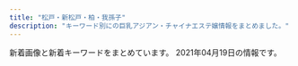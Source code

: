 ```yaml
---
title: "松戸・新松戸・柏・我孫子"
description: "キーワード別にの巨乳アジアン・チャイナエステ嬢情報をまとめました。"
---
```


新着画像と新着キーワードをまとめています。
2021年04月19日の情報です。

<DmmAffiliateIns />
<KeywordTable
  shops={
    [
    {
        "url": "http://secretgarden0607.com/",
        "name": "SecretGarden",
        "station": "JR\u65b0\u677e\u6238\u99c5",
        "img_links": [
            "http://secretgarden0607.com/img/st012.jpg",
            "http://secretgarden0607.com/img/f1.jpg",
            "http://secretgarden0607.com/img/st121.jpg",
            "http://secretgarden0607.com/img/no.png",
            "http://secretgarden0607.com/img/st061.jpg",
            "http://secretgarden0607.com/img/st024.jpg",
            "http://secretgarden0607.com/img/st03.jpg",
            "http://secretgarden0607.com/img/st013.jpg",
            "http://secretgarden0607.com/img/st12.jpg",
            "http://secretgarden0607.com/img/tit.jpg",
            "http://secretgarden0607.com/img/st073.jpg",
            "http://secretgarden0607.com/img/st01.jpg",
            "http://secretgarden0607.com/img/st023.jpg",
            "http://secretgarden0607.com/img/st032.jpg",
            "http://secretgarden0607.com/img/st033.jpg",
            "http://secretgarden0607.com/img/st06.jpg",
            "http://secretgarden0607.com/img/st072.jpg",
            "http://secretgarden0607.com/img/st063.jpg",
            "http://secretgarden0607.com/img/tit2.jpg",
            "http://secretgarden0607.com/img/st021.jpg",
            "http://secretgarden0607.com/img/tit1.jpg",
            "http://secretgarden0607.com/img/st022.jpg",
            "http://secretgarden0607.com/img/st071.jpg",
            "http://secretgarden0607.com/img/st122.jpg",
            "http://secretgarden0607.com/img/st034.jpg",
            "http://secretgarden0607.com/img/st062.jpg",
            "http://secretgarden0607.com/img/st011.jpg",
            "http://secretgarden0607.com/img/st031.jpg",
            "http://secretgarden0607.com/img/st123.jpg",
            "http://secretgarden0607.com/img/st07.jpg",
            "http://secretgarden0607.com/img/st02.jpg",
            "http://secretgarden0607.com/img/haya.jpg",
            "http://secretgarden0607.com/img/noo.png"
        ],
        "keywords": {
            "87": 4,
            "86": 8
        }
    },
    {
        "img_links": [
            "http://chun.relaxjp.com/css/staff/staff15-b.png",
            "http://chun.relaxjp.com/css/nav/change-001.jpg",
            "http://chun.relaxjp.com/css/top-left02.png",
            "http://chun.relaxjp.com/css/nav/change-006.jpg",
            "http://chun.relaxjp.com/css/staff-left01.png",
            "http://chun.relaxjp.com/css/staff/staff16-a.png",
            "http://chun.relaxjp.com/css/nav/change-005.jpg",
            "http://chun.relaxjp.com/css/osusume-08.png",
            "http://chun.relaxjp.com/css/tel01.png",
            "http://chun.relaxjp.com/css/nav/nav-005.jpg",
            "http://chun.relaxjp.com/css/nav/nav-002.jpg",
            "http://chun.relaxjp.com/css/huabian.png",
            "http://chun.relaxjp.com/css/nav/nav-004.jpg",
            "http://chun.relaxjp.com/css/nav/nav-006.jpg",
            "http://chun.relaxjp.com/css/staff/staff004-a.png",
            "http://chun.relaxjp.com/css/staff/staff007-a.png",
            "http://chun.relaxjp.com/css/top-right0003.png",
            "http://chun.relaxjp.com/css/nav/change-004.jpg",
            "http://chun.relaxjp.com/css/top-right03.png",
            "http://chun.relaxjp.com/css/staff/staff0012-b.png",
            "http://chun.relaxjp.com/css/staff/staff16-b.png",
            "http://chun.relaxjp.com/css/nav/nav-003.jpg",
            "http://chun.relaxjp.com/css/staff/staff004-b.png",
            "http://chun.relaxjp.com/css/staff/staff002-b.png",
            "http://chun.relaxjp.com/css/staff/staff010-a.png",
            "http://chun.relaxjp.com/css/nav/change-003.jpg",
            "http://chun.relaxjp.com/css/nav/change-002.jpg",
            "http://chun.relaxjp.com/css/staff/staff002-a.png",
            "http://chun.relaxjp.com/css/staff/staff15-a.png",
            "http://chun.relaxjp.com/css/staff/staff007-b.png",
            "http://chun.relaxjp.com/css/staff/staff21-a.png",
            "http://chun.relaxjp.com/css/staff/staff0010-b.png",
            "http://chun.relaxjp.com/css/nav/nav-001.jpg"
        ],
        "name": "\u67cf Spring",
        "station": "JR\u67cf\u99c5\u6771\u53e3",
        "url": "http://chun.relaxjp.com/",
        "keywords": {
            "85": 3,
            "90": 2,
            "D": 2,
            "E": 1,
            "84": 1,
            "G": 1,
            "92": 1,
            "89": 1,
            "C": 3
        }
    },
    {
        "name": "\u512a\u82d1",
        "img_links": [
            "http://yuen.est-u.com/images/index_04.png",
            "http://yuen.est-u.com/images/pick_08.png",
            "http://yuen.est-u.com/images/staff_08.png",
            "http://yuen.est-u.com/images/index_08.png",
            "http://yuen.est-u.com/images/index_10.png",
            "http://yuen.est-u.com/images/index_06.png",
            "http://yuen.est-u.com/images/index_12.png",
            "http://yuen.est-u.com/images/index_05.png"
        ],
        "url": "http://yuen.est-u.com/",
        "keywords": {},
        "station": "\u516b\u67f1\u99c5\u5357\u53e3"
    },
    {
        "name": "\u61a9\u3044\u306e\u5ead\u5712",
        "keywords": {
            "C": 8
        },
        "url": "http://ikoi-teien.info/",
        "img_links": [
            "http://ikoi-teien.info/images/s2.jpg",
            "http://ikoi-teien.info/images/g0.jpg",
            "http://ikoi-teien.info/images/s1.jpg",
            "http://ikoi-teien.info/images/1.jpg",
            "http://ikoi-teien.info/images/a07.jpg",
            "http://ikoi-teien.info/images/zi_staff.png",
            "http://ikoi-teien.info/images/mobile.jpg",
            "http://ikoi-teien.info/images/a09.jpg",
            "http://ikoi-teien.info/images/g1.jpg",
            "http://ikoi-teien.info/images/tisato.jpg",
            "http://ikoi-teien.info/images/a10.jpg",
            "http://ikoi-teien.info/images/top.jpg",
            "http://ikoi-teien.info/images/a06.jpg"
        ],
        "station": "JR\u677e\u6238\u99c5\u6771\u53e3"
    },
    {
        "station": "JR\u65b0\u677e\u6238\u99c5",
        "url": "http://hujinohana.este88.com/",
        "img_links": [
            "http://hujinohana.este88.com/gals/yuri1.jpg",
            "http://hujinohana.este88.com/images/kp3.png",
            "http://hujinohana.este88.com/gals/emiri1.jpg",
            "http://hujinohana.este88.com/img/r05.jpg",
            "http://hujinohana.este88.com/images/kp1.png",
            "http://hujinohana.este88.com/img/r03.jpg",
            "http://hujinohana.este88.com/images/mens-esthe2.png",
            "http://hujinohana.este88.com/gals/risa1.jpg",
            "http://hujinohana.este88.com/images/kp2.png",
            "http://hujinohana.este88.com/images/info.png",
            "http://hujinohana.este88.com/gals/eri1.jpg",
            "http://hujinohana.este88.com/img/r02.jpg",
            "http://hujinohana.este88.com/gals/yuyu1.jpg",
            "http://hujinohana.este88.com/gals/yuki1.jpg",
            "http://hujinohana.este88.com/img/r01.jpg",
            "http://hujinohana.este88.com/img/r04.jpg",
            "http://hujinohana.este88.com/images/qr.jpg",
            "http://hujinohana.este88.com/gals/coco1.jpg"
        ],
        "keywords": {},
        "name": "\u85e4\u306e\u82b1"
    },
    {
        "station": "JR\u5357\u67cf\u99c5\u897f\u53e3",
        "keywords": {
            "C": 10
        },
        "name": "\u611b",
        "img_links": [
            "http://e-yu.link/images/girl3.jpg",
            "http://e-yu.link/images/flash.png",
            "http://e-yu.link/images/g0.jpg",
            "http://e-yu.link/images/fuctiom.jpg",
            "http://e-yu.link/images/top.png",
            "http://e-yu.link/images/flash2.png",
            "http://e-yu.link/images/mobile.jpg",
            "http://e-yu.link/images/girl1.jpg",
            "http://e-yu.link/images/girl2.jpg"
        ],
        "url": "http://e-yu.link/"
    },
    {
        "station": "JR\u67cf\u99c5\u897f\u53e3",
        "keywords": {
            "D": 5,
            "85": 2,
            "86": 9,
            "E": 7,
            "87": 1
        },
        "name": "\u30a8\u30f3\u30b8\u30a7\u30eb\u30d9\u30d3\u30fc",
        "img_links": [
            "http://massage-est.com/images/tit5.jpg",
            "http://massage-est.com/images/fla.jpg",
            "http://massage-est.com/images/top.jpg",
            "http://massage-est.com/images/cg071.jpg",
            "http://massage-est.com/images/cg05.jpg",
            "http://massage-est.com/images/cg061.jpg",
            "http://massage-est.com/images/tit3.jpg",
            "http://massage-est.com/images/cg01.jpg",
            "http://massage-est.com/images/cg02.jpg",
            "http://massage-est.com/images/sys.jpg",
            "http://massage-est.com/images/tit4.jpg",
            "http://massage-est.com/images/cg08.jpg",
            "http://massage-est.com/images/cg041.jpg",
            "http://massage-est.com/images/cg06.jpg",
            "http://massage-est.com/images/fbf.jpg",
            "http://massage-est.com/images/cg04.jpg",
            "http://massage-est.com/images/cg03.jpg",
            "http://massage-est.com/images/tit1.jpg",
            "http://massage-est.com/images/no.png",
            "http://massage-est.com/images/cg07.jpg",
            "http://massage-est.com/images/fbt.jpg",
            "http://massage-est.com/images/cg081.jpg",
            "http://massage-est.com/images/tit2.jpg"
        ],
        "url": "http://massage-est.com/"
    },
    {
        "url": "http://www.no1-massage.xyz/",
        "station": "\u938c\u30f6\u8c37\u99c5\u6771\u53e3",
        "img_links": [
            "http://www.no1-massage.xyz/files/030.jpg",
            "http://www.no1-massage.xyz/images/news.jpg",
            "http://www.no1-massage.xyz/files/034-02.jpg",
            "http://www.no1-massage.xyz/images/link_s.png",
            "http://www.no1-massage.xyz/files/033-02.jpg",
            "http://www.no1-massage.xyz/files/022.jpg",
            "http://www.no1-massage.xyz/files/025-02.jpg",
            "http://www.no1-massage.xyz/files/035.jpg",
            "http://www.no1-massage.xyz/files/036.jpg",
            "http://www.no1-massage.xyz/files/037.jpg",
            "http://www.no1-massage.xyz/files/030-02.jpg",
            "http://www.no1-massage.xyz/files/026.jpg",
            "http://www.no1-massage.xyz/files/031-02.jpg",
            "http://www.no1-massage.xyz/files/034.jpg",
            "http://www.no1-massage.xyz/images/staff_s.png",
            "http://www.no1-massage.xyz/files/032.jpg",
            "http://www.no1-massage.xyz/files/021.jpg",
            "http://www.no1-massage.xyz/files/035-02.jpg",
            "http://www.no1-massage.xyz/files/024.jpg",
            "http://www.no1-massage.xyz/files/021-02.jpg",
            "http://www.no1-massage.xyz/files/017-02.jpg",
            "http://www.no1-massage.xyz/files/012-02.jpg",
            "http://www.no1-massage.xyz/files/026-02.jpg",
            "http://www.no1-massage.xyz/images/top.png",
            "http://www.no1-massage.xyz/files/029-02.jpg",
            "http://www.no1-massage.xyz/files/020-02.jpg",
            "http://www.no1-massage.xyz/files/017.jpg",
            "http://www.no1-massage.xyz/files/027.jpg",
            "http://www.no1-massage.xyz/files/031.jpg",
            "http://www.no1-massage.xyz/files/036-02.jpg",
            "http://www.no1-massage.xyz/files/012.jpg",
            "http://www.no1-massage.xyz/files/020.jpg",
            "http://www.no1-massage.xyz/files/032-02.jpg",
            "http://www.no1-massage.xyz/files/028.jpg",
            "http://www.no1-massage.xyz/files/025.jpg",
            "http://www.no1-massage.xyz/files/037-02.jpg",
            "http://www.no1-massage.xyz/files/028-02.jpg",
            "http://www.no1-massage.xyz/files/024-02.jpg",
            "http://www.no1-massage.xyz/files/022-02.jpg",
            "http://www.no1-massage.xyz/files/029.jpg",
            "http://www.no1-massage.xyz/files/033.jpg",
            "http://www.no1-massage.xyz/files/027-02.jpg"
        ],
        "name": "No.1 -\u30ca\u30f3\u30d0\u30fc\u30ef\u30f3-",
        "keywords": {
            "F": 2,
            "D": 28,
            "87": 14,
            "85": 2,
            "84": 2,
            "86": 14,
            "C": 8,
            "83": 4,
            "88": 2
        }
    },
    {
        "url": "http://es-candy.work/",
        "img_links": [
            "http://es-candy.work/images/rec1.jpg",
            "http://es-candy.work/images/tgirl.jpg",
            "http://es-candy.work/sp/images/footer.jpg",
            "http://es-candy.work/sp/staff/nanami.jpg",
            "http://es-candy.work/staff/nanami.jpg",
            "http://es-candy.work/img/rina1.jpg",
            "http://es-candy.work/staff/sati.jpg",
            "http://es-candy.work/img/nanami1.jpg",
            "http://es-candy.work/sp/images/sys1.jpg",
            "http://es-candy.work/images/int2.jpg",
            "http://es-candy.work/sp/staff/sati.jpg",
            "http://es-candy.work/sp/menu/staff.jpg",
            "http://es-candy.work/img/yui1.jpg",
            "http://es-candy.work/staff/yui.jpg",
            "http://es-candy.work/sp/img/yui1.jpg",
            "http://es-candy.work/sp/images/int3.jpg",
            "http://es-candy.work/sp/images/head.jpg",
            "http://es-candy.work/images/head.jpg",
            "http://es-candy.work/sp/images/comment.jpg",
            "http://es-candy.work/images/int4.jpg",
            "http://es-candy.work/sp/images/topgirl.jpg",
            "http://es-candy.work/sp/images/rec1.jpg",
            "http://es-candy.work/sp/images/int4.jpg",
            "http://es-candy.work/sp/img/rina1.jpg",
            "http://es-candy.work/images/interior_t.jpg",
            "http://es-candy.work/images/sisu_t.jpg",
            "http://es-candy.work/images/int3.jpg",
            "http://es-candy.work/images/sys2.jpg",
            "http://es-candy.work/images/sm.jpg",
            "http://es-candy.work/images/staff_t.jpg",
            "http://es-candy.work/images/sys1.jpg",
            "http://es-candy.work/images/2.jpg",
            "http://es-candy.work/sp/images/rec2.jpg",
            "http://es-candy.work/images/1.jpg",
            "http://es-candy.work/sp/images/int1.jpg",
            "http://es-candy.work/sp/staff/rina.jpg",
            "http://es-candy.work/images/up.png",
            "http://es-candy.work/sp/images/pc.jpg",
            "http://es-candy.work/images/ac2.jpg",
            "http://es-candy.work/images/ac1.jpg",
            "http://es-candy.work/sp/menu/home.jpg",
            "http://es-candy.work/sp/menu/interior.jpg",
            "http://es-candy.work/sp/img/nanami1.jpg",
            "http://es-candy.work/images/sisu1.jpg",
            "http://es-candy.work/images/3.jpg",
            "http://es-candy.work/images/news.jpg",
            "http://es-candy.work/sp/images/news.jpg",
            "http://es-candy.work/images/int1.jpg",
            "http://es-candy.work/sp/images/staff_t.jpg",
            "http://es-candy.work/sp/img/sati1.jpg",
            "http://es-candy.work/sp/images/sys2.jpg",
            "http://es-candy.work/sp/images/ac2.jpg",
            "http://es-candy.work/sp/images/ac1.jpg",
            "http://es-candy.work/staff/rina.jpg",
            "http://es-candy.work/sp/images/sisu.jpg",
            "http://es-candy.work/sp/images/tel.jpg",
            "http://es-candy.work/img/sati1.jpg",
            "http://es-candy.work/images/4.jpg",
            "http://es-candy.work/sp/images/newsb.jpg",
            "http://es-candy.work/images/rec2.jpg",
            "http://es-candy.work/images/tr.jpg",
            "http://es-candy.work/images/sisu2.jpg",
            "http://es-candy.work/sp/images/top.jpg",
            "http://es-candy.work/sp/images/interior_t.jpg",
            "http://es-candy.work/sp/images/int2.jpg",
            "http://es-candy.work/sp/staff/yui.jpg"
        ],
        "station": "JR\u65b0\u677e\u6238\u99c5",
        "name": "LOVER",
        "keywords": {
            "87": 1,
            "89": 1,
            "88": 1,
            "86": 1
        }
    },
    {
        "img_links": [
            "https://koyuki-room.ests.jp/photos/sites/77/2020/11/202011110732216.jpg",
            "https://koyuki-room.ests.jp/photos/sites/77/2020/11/2020111107322026.jpg",
            "https://koyuki-room.ests.jp/images/img_teaser.jpg",
            "https://koyuki-room.ests.jp/images/service4.jpg",
            "https://koyuki-room.ests.jp/images/pagetop.png",
            "https://koyuki-room.ests.jp/images/service1.jpg",
            "https://koyuki-room.ests.jp/images/sp_mainimg.jpg",
            "https://koyuki-room.ests.jp/images/service3.jpg",
            "https://koyuki-room.ests.jp/images/service2.jpg",
            "https://koyuki-room.ests.jp/images/mainimg.jpg",
            "https://koyuki-room.ests.jp/images/sp_img_teaser.jpg"
        ],
        "url": "https://koyuki-room.ests.jp/",
        "keywords": {
            "86": 3,
            "D": 6,
            "C": 9,
            "87": 3
        },
        "station": "JR\u677e\u6238\u99c5\u897f\u53e3",
        "name": "\u5c0f\u96ea\u306e\u90e8\u5c4b"
    },
    {
        "station": "JR\u65b0\u516b\u67f1\u99c5",
        "name": "\u3072\u3068\u3081\u307c\u308c",
        "keywords": {},
        "url": "http://www.a-hitomebore.info/",
        "img_links": [
            "http://www.a-hitomebore.info/uploads/hitomebore/2010/02/m03.jpg",
            "http://www.a-hitomebore.info/uploads/hitomebore/2010/02/room-4.jpg",
            "http://www.a-hitomebore.info/uploads/hitomebore/2010/02/m6.jpg",
            "http://www.a-hitomebore.info/uploads/hitomebore/2010/02/m06.jpg",
            "http://www.a-hitomebore.info/uploads/hitomebore/2020/10/F3A49FB4-848F-4AE1-A598-5EF2811C0E62.jpeg",
            "http://www.a-hitomebore.info/uploads/hitomebore/2010/02/m05.jpg",
            "http://www.a-hitomebore.info/uploads/hitomebore/2010/02/m3.jpg",
            "http://www.a-hitomebore.info/uploads/hitomebore/2010/02/m4.jpg",
            "http://www.a-hitomebore.info/uploads/hitomebore/2010/02/room-1.jpg",
            "http://www.a-hitomebore.info/uploads/hitomebore/2010/02/campiagn7.jpg",
            "http://www.a-hitomebore.info/uploads/hitomebore/2010/02/m5.jpg",
            "http://www.a-hitomebore.info/uploads/hitomebore/2017/06/IMG_81123-300x151.jpg",
            "http://www.a-hitomebore.info/uploads/hitomebore/2010/02/room-3.jpg",
            "http://www.a-hitomebore.info/uploads/hitomebore/2010/02/m1.jpg",
            "http://www.a-hitomebore.info/uploads/hitomebore/2017/12/kina20172.jpg",
            "http://www.a-hitomebore.info/uploads/hitomebore/2010/02/sys3.jpg",
            "http://www.a-hitomebore.info/uploads/hitomebore/2021/01/5D8218E4-AF3F-4C3E-BD0E-5351227C492D.jpeg",
            "http://www.a-hitomebore.info/uploads/hitomebore/2010/02/room-5.jpg",
            "http://www.a-hitomebore.info/uploads/hitomebore/2010/02/m04.jpg",
            "http://www.a-hitomebore.info/uploads/hitomebore/2017/12/kina2017121.jpg",
            "http://www.a-hitomebore.info/uploads/hitomebore/2011/09/dajie.jpg",
            "http://www.a-hitomebore.info/uploads/hitomebore/2020/12/0E1C34DF-7842-44BF-9E9D-5D53DCA1A56D.jpeg",
            "http://www.a-hitomebore.info/uploads/hitomebore/2010/02/m02.jpg",
            "http://www.a-hitomebore.info/uploads/hitomebore/images/no-photo.jpg",
            "http://www.a-hitomebore.info/uploads/hitomebore/2010/02/m2.jpg",
            "http://www.a-hitomebore.info/uploads/hitomebore/2017/10/risa201710.jpg",
            "http://www.a-hitomebore.info/uploads/hitomebore/2018/02/kumi.jpg",
            "http://www.a-hitomebore.info/uploads/hitomebore/2015/02/head1.jpg",
            "http://www.a-hitomebore.info/uploads/hitomebore/2010/02/room-2.jpg",
            "http://www.a-hitomebore.info/uploads/hitomebore/2010/02/room-6.jpg",
            "http://www.a-hitomebore.info/uploads/hitomebore/2010/02/m01.jpg"
        ]
    },
    {
        "url": "http://yukinohana.iest.jp/",
        "keywords": {},
        "name": "\u96ea\u306e\u83ef",
        "station": "\u6d41\u5c71\u304a\u304a\u305f\u304b\u306e\u68ee\u99c5\u897f\u53e3",
        "img_links": [
            "http://yukinohana.iest.jp/images/massage/massage_03a.jpg",
            "http://yukinohana.iest.jp/images/massage/massage_01b.jpg",
            "http://yukinohana.iest.jp/images/massage/massage_la.jpg",
            "http://yukinohana.iest.jp/images/demo/slider/images/slide1.png",
            "http://yukinohana.iest.jp/images/staff_image/staff_04a.jpg",
            "http://yukinohana.iest.jp/images/staff_one/staff_ba.png",
            "http://yukinohana.iest.jp/images/massage/massage_01a.jpg",
            "http://yukinohana.iest.jp/images/massage/massage_02b.jpg",
            "http://yukinohana.iest.jp/images/massage/massage_04a.jpg",
            "http://yukinohana.iest.jp/images/demo/slider/images/slide3.png",
            "http://yukinohana.iest.jp/images/massage/massage_02a.jpg",
            "http://yukinohana.iest.jp/images/top/top_01.jpg",
            "http://yukinohana.iest.jp/images/top/top_04.jpg",
            "http://yukinohana.iest.jp/images/staff_image/staff_06a.jpg",
            "http://yukinohana.iest.jp/images/demo/slider/images/slide2.png",
            "http://yukinohana.iest.jp/images/home/index_11.jpg",
            "http://yukinohana.iest.jp/images/index_page_top.png",
            "http://yukinohana.iest.jp/images/home/index_tel.jpg",
            "http://yukinohana.iest.jp/images/staff_image/staff_02a.jpg",
            "http://yukinohana.iest.jp/images/massage/massage_03b.jpg",
            "http://yukinohana.iest.jp/images/top/top_03.jpg",
            "http://yukinohana.iest.jp/images/massage/massage_04b.jpg",
            "http://yukinohana.iest.jp/images/staff/staff_top.png",
            "http://yukinohana.iest.jp/images/staff_image/staff_03a.jpg",
            "http://yukinohana.iest.jp/images/staff_image/staff_05a.jpg",
            "http://yukinohana.iest.jp/images/top/top_08.png",
            "http://yukinohana.iest.jp/images/top/top_05.jpg",
            "http://yukinohana.iest.jp/images/top/top_06.jpg",
            "http://yukinohana.iest.jp/images/home/index_13.jpg",
            "http://yukinohana.iest.jp/images/home/top.jpg",
            "http://yukinohana.iest.jp/images/top/top_02.jpg"
        ]
    },
    {
        "img_links": [
            "http://rosesea.info/img/sta11.jpg",
            "http://rosesea.info/img/sta12.jpg",
            "http://rosesea.info/img/sta5.jpg",
            "http://rosesea.info/img/sta4.jpg",
            "http://rosesea.info/i/img/acc.jpg",
            "http://rosesea.info/img/sta13.jpg",
            "http://rosesea.info/img/sta3.jpg",
            "http://rosesea.info/img/sta9.jpg",
            "http://rosesea.info/img/sta1.jpg",
            "http://rosesea.info/i/img/r4.jpg",
            "http://rosesea.info/img/s12.jpg",
            "http://rosesea.info/i/img/sta12.jpg",
            "http://rosesea.info/img/sta10.jpg",
            "http://rosesea.info/i/img/sta4.jpg",
            "http://rosesea.info/img/st13.jpg",
            "http://rosesea.info/img/s7.jpg",
            "http://rosesea.info/img/st12.jpg",
            "http://rosesea.info/i/img/sta10.jpg",
            "http://rosesea.info/img/st11.jpg",
            "http://rosesea.info/img/st10.jpg",
            "http://rosesea.info/i/img/sta8.jpg",
            "http://rosesea.info/img/st5.jpg",
            "http://rosesea.info/i/img/sta2.jpg",
            "http://rosesea.info/img/s8.jpg",
            "http://rosesea.info/i/img/r1.jpg",
            "http://rosesea.info/img/r9.jpg",
            "http://rosesea.info/img/st9.jpg",
            "http://rosesea.info/img/st6.jpg",
            "http://rosesea.info/i/img/r3.jpg",
            "http://rosesea.info/img/st3.jpg",
            "http://rosesea.info/img/s5.jpg",
            "http://rosesea.info/img/s11.jpg",
            "http://rosesea.info/img/st7.jpg",
            "http://rosesea.info/img/botton.jpg",
            "http://rosesea.info/img/s6.jpg",
            "http://rosesea.info/i/img/sta13.jpg",
            "http://rosesea.info/i/img/sta11.jpg",
            "http://rosesea.info/i/img/sta7.jpg",
            "http://rosesea.info/img/s13.jpg",
            "http://rosesea.info/i/img/r2.jpg",
            "http://rosesea.info/img/fla.jpg",
            "http://rosesea.info/img/sta6.jpg",
            "http://rosesea.info/i/img/sta1.jpg",
            "http://rosesea.info/img/sta8.jpg",
            "http://rosesea.info/img/st8.jpg",
            "http://rosesea.info/img/sta7.jpg",
            "http://rosesea.info/img/mo.png",
            "http://rosesea.info/img/st1.jpg",
            "http://rosesea.info/img/st4.jpg",
            "http://rosesea.info/i/img/sta9.jpg",
            "http://rosesea.info/img/s9.jpg",
            "http://rosesea.info/i/img/sta6.jpg",
            "http://rosesea.info/i/img/sta3.jpg",
            "http://rosesea.info/i/img/sta5.jpg",
            "http://rosesea.info/img/s10.jpg",
            "http://rosesea.info/img/st05.jpg"
        ],
        "url": "http://rosesea.info/",
        "name": "Rose Sea",
        "station": "JR\u65b0\u677e\u6238\u99c5",
        "keywords": {
            "D": 7,
            "C": 21,
            "88": 1,
            "87": 2,
            "F": 1,
            "86": 7,
            "E": 2,
            "84": 2
        }
    },
    {
        "station": "JR\u67cf\u99c5\u5357\u53e3",
        "name": "\u7518\u5473\u6599",
        "img_links": [
            "https://kanmiryou.xyz.mn/photos/sites/40/2021/03/2021030614173780.jpg",
            "https://kanmiryou.xyz.mn/images/room3.jpg",
            "https://kanmiryou.xyz.mn/photos/sites/40/2021/03/2021032414405546.jpg",
            "https://kanmiryou.xyz.mn/photos/sites/40/2021/03/2021030614173823.jpg",
            "https://kanmiryou.xyz.mn/images/top.jpg",
            "https://kanmiryou.xyz.mn/images/room4.jpg",
            "https://kanmiryou.xyz.mn/images/room2.jpg",
            "https://kanmiryou.xyz.mn/images/s_news.jpg",
            "https://kanmiryou.xyz.mn/images/tel.jpg",
            "https://kanmiryou.xyz.mn/photos/sites/40/2021/03/2021030618231353.jpg",
            "https://kanmiryou.xyz.mn/images/s_staff.jpg",
            "https://kanmiryou.xyz.mn/images/news_bj2.jpg",
            "https://kanmiryou.xyz.mn/images/mobile.jpg",
            "https://kanmiryou.xyz.mn/images/s_link.jpg",
            "https://kanmiryou.xyz.mn/images/s1.jpg",
            "https://kanmiryou.xyz.mn/images/s2.jpg",
            "https://kanmiryou.xyz.mn/images/s_face.jpg",
            "https://kanmiryou.xyz.mn/photos/sites/40/2021/03/2021030614173724.jpg",
            "https://kanmiryou.xyz.mn/images/room1.jpg",
            "https://kanmiryou.xyz.mn/images/new.jpg"
        ],
        "url": "https://kanmiryou.xyz.mn/",
        "keywords": {
            "C": 9,
            "D": 63,
            "83": 12,
            "86": 38,
            "85": 13
        }
    },
    {
        "img_links": [
            "http://g-rlx.info/images/tit_staff.jpg",
            "http://g-rlx.info/images/index_08.jpg",
            "http://g-rlx.info/images/index_14.jpg",
            "http://g-rlx.info/images/tit_link.jpg",
            "http://g-rlx.info/images/index_09.jpg",
            "http://g-rlx.info/images/index_02.jpg",
            "http://g-rlx.info/images/tit_acc.jpg",
            "http://g-rlx.info/images/index_07.jpg",
            "http://g-rlx.info/images/info.jpg",
            "http://g-rlx.info/girl/girl01.jpg",
            "http://g-rlx.info/images/tit_infomaiton.jpg",
            "http://g-rlx.info/images/tit_info.jpg",
            "http://g-rlx.info/girl/girl03.jpg",
            "http://g-rlx.info/images/tit_sys.jpg",
            "http://g-rlx.info/girl/00.jpg",
            "http://g-rlx.info/images/index_13.jpg",
            "http://g-rlx.info/girl/girl05a.jpg",
            "http://g-rlx.info/girl/girl06.jpg",
            "http://g-rlx.info/images/index_04.jpg",
            "http://g-rlx.info/images/index_06.jpg",
            "http://g-rlx.info/girl/girl02.jpg",
            "http://g-rlx.info/images/index_05.jpg",
            "http://g-rlx.info/images/rec_12.jpg",
            "http://g-rlx.info/images/index_11.jpg",
            "http://g-rlx.info/girl/01.jpg",
            "http://g-rlx.info/images/sys_12.jpg"
        ],
        "keywords": {
            "89": 1,
            "85": 1,
            "C": 5,
            "86": 2,
            "88": 1
        },
        "name": "\u685c",
        "station": "JR\u65b0\u677e\u6238\u99c5",
        "url": "http://g-rlx.info/"
    },
    {
        "img_links": [
            "http://aroma-esthe.biz/css/staff/staff03.png",
            "http://aroma-esthe.biz/images/call.png",
            "http://aroma-esthe.biz/css/m-right.jpg",
            "http://aroma-esthe.biz/css/staff/staff04.png",
            "http://aroma-esthe.biz/css/m-top-right04.jpg",
            "http://aroma-esthe.biz/css/m-left.jpg",
            "http://aroma-esthe.biz/css/staff/staff05.png",
            "http://aroma-esthe.biz/css/m-top-right01.jpg",
            "http://aroma-esthe.biz/css/staff/staff01.png",
            "http://aroma-esthe.biz/css/top-left01.jpg",
            "http://aroma-esthe.biz/css/staff/staff06.png",
            "http://aroma-esthe.biz/css/m-yejiao.jpg",
            "http://aroma-esthe.biz/css/m-top-right03.jpg",
            "http://aroma-esthe.biz/css/staff/staff02.png",
            "http://aroma-esthe.biz/css/m-top-right02.jpg",
            "http://aroma-esthe.biz/css/m-head.jpg",
            "http://aroma-esthe.biz/css/m-top02.jpg"
        ],
        "name": "\u30eb\u30eb\u30a2\u30b9 -luluas-",
        "url": "http://aroma-esthe.biz/",
        "keywords": {},
        "station": "JR\u65b0\u516b\u67f1\u99c5"
    },
    {
        "img_links": [
            "http://treat-arm.com/staff/sara/01.jpg",
            "http://treat-arm.com/css/nav/nav-003.jpg",
            "http://treat-arm.com/css/staff/up.jpg",
            "http://treat-arm.com/css/top-left02.jpg",
            "http://treat-arm.com/css/nav/nav-001.jpg",
            "http://treat-arm.com/css/nav/nav-004.jpg",
            "http://treat-arm.com/css/nav/nav-002.jpg",
            "http://treat-arm.com/css/top-left0001.jpg",
            "http://treat-arm.com/css/top02.jpg",
            "http://treat-arm.com/css/nav/nav-005.jpg",
            "http://treat-arm.com/css/staff/new.jpg",
            "http://treat-arm.com/staff/mimi/01.jpg",
            "http://treat-arm.com/staff/nao/01.jpg",
            "http://treat-arm.com/css/tel01.png",
            "http://treat-arm.com/css/nav/nav-006.jpg"
        ],
        "station": "JR\u5357\u67cf\u99c5\u897f\u53e3",
        "name": "Lucky",
        "url": "http://treat-arm.com/",
        "keywords": {}
    },
    {
        "station": "JR\u5317\u677e\u6238\u99c5\u6771\u53e3",
        "name": "\u60a0\u697d",
        "url": "http://sora.jpn.cm/",
        "keywords": {
            "85": 12,
            "86": 4,
            "C": 9,
            "D": 16
        },
        "img_links": [
            "http://sora.jpn.cm/images/s_staff.jpg",
            "http://sora.jpn.cm/images/s_link.jpg",
            "http://sora.jpn.cm/images/top.png",
            "http://sora.jpn.cm/photos/sites/31/2020/10/2020102911360879.jpg",
            "http://sora.jpn.cm/images/4.jpg",
            "http://sora.jpn.cm/photos/sites/31/2020/09/2020091914553512.jpg",
            "http://sora.jpn.cm/photos/sites/31/2021/03/2021030212293613.jpg",
            "http://sora.jpn.cm/images/room1.jpg",
            "http://sora.jpn.cm/images/s_info.png",
            "http://sora.jpn.cm/images/room3.jpg",
            "http://sora.jpn.cm/images/line1.png",
            "http://sora.jpn.cm/images/room4.jpg",
            "http://sora.jpn.cm/images/3.jpg",
            "http://sora.jpn.cm/images/1.jpg",
            "http://sora.jpn.cm/images/2.jpg",
            "http://sora.jpn.cm/images/mobile.jpg",
            "http://sora.jpn.cm/photos/sites/31/2021/03/202103021229346.jpg",
            "http://sora.jpn.cm/images/room2.jpg"
        ]
    },
    {
        "img_links": [
            "http://www.relax-kaede.com/optImg/31355/item/1621237/13478899_180_240.jpg",
            "http://www.relax-kaede.com/mobileImg/31355/item/1593000/front_75_0.jpg",
            "http://www.relax-kaede.com/mobileImg/31355/item/1593000/12811391_120_160.jpg",
            "http://www.relax-kaede.com/upFu8/31355/official/officialConf/item/img/todayIconImage.png",
            "http://www.relax-kaede.com/upFu8/31355/officialFreecontents/82068/mobileBanner.jpg",
            "http://www.relax-kaede.com/optImg/31355/news/33486902_0_0.jpg",
            "http://www.relax-kaede.com/upFu8/31355/official/officialConf/item/img/photoMailDiaryListTitle.jpg",
            "http://www.relax-kaede.com/mobileImg/31355/item/1611890/front_75_0.jpg",
            "http://www.relax-kaede.com/upFu8/31355/officialFreecontents/82059/bgTop.png",
            "http://www.relax-kaede.com/mobileImg/31355/item/1626970/front_75_0.jpg",
            "http://www.relax-kaede.com/mobileImg/31355/item/1559927/front_75_0.jpg",
            "http://www.relax-kaede.com/optImg/31355/news/33503057_0_0.jpg",
            "http://www.relax-kaede.com/optImg/31355/item/1593000/12811391_280_373.jpg",
            "http://www.relax-kaede.com/optImg/31355/item/1555355/12811432_280_373.jpg",
            "http://www.relax-kaede.com/optImg/31355/item/1555355/12811432_300_400.jpg",
            "http://www.relax-kaede.com/mobileImg/31355/item/1521805/front_75_0.jpg",
            "http://www.relax-kaede.com/upFu8/31355/official/officialConf/parts/img/newsListTitleIcon.png",
            "http://www.relax-kaede.com/upFu8/31355/official/officialConf/logomobile/img/headerLogo.jpg",
            "http://www.relax-kaede.com/mobileImg/31355/item/1549190/front_75_0.jpg",
            "http://www.relax-kaede.com/mobileImg/31355/item/1555355/front_75_0.jpg",
            "http://www.relax-kaede.com/optImg/31355/item/1555355/front_180_240.jpg",
            "http://www.relax-kaede.com/upFu8/31355/officialFreecontents/82058/topBanner2.jpg",
            "http://www.relax-kaede.com/optImg/31355/item/1549190/11991814_280_373.jpg",
            "http://www.relax-kaede.com/optImg/31355/item/1587008/13478909_180_240.jpg",
            "http://www.relax-kaede.com/upFu8/31355/officialFreecontents/82064/smartPhoneBanner.jpg",
            "http://www.relax-kaede.com/upFu8/31355/official/officialConf/parts/imgMenu/itemList.png",
            "http://www.relax-kaede.com/optImg/31355/item/1621237/13478899_280_373.jpg",
            "http://www.relax-kaede.com/upFu8/31355/official/officialConf/parts/imgMenu/jobHover.png",
            "http://www.relax-kaede.com/upFu8/31355/official/officialConf/parts/imgMenu/job.png",
            "http://www.relax-kaede.com/optImg/31355/item/1549190/11991814_51_68.jpg",
            "http://www.relax-kaede.com/upFu8/31355/official/officialConf/parts/imgMenu/mainHover.png",
            "http://www.relax-kaede.com/mobileImg/31355/item/1621237/13478899_75_0.jpg",
            "http://www.relax-kaede.com/optImg/31355/item/1593000/front_180_240.jpg",
            "http://www.relax-kaede.com/optImg/31355/item/1549190/11991814_300_400.jpg",
            "http://www.relax-kaede.com/upFu8/31355/official/officialConf/parts/img/pcSliderImg4.jpg",
            "http://www.relax-kaede.com/optImg/31355/item/1587008/13478909_280_373.jpg",
            "http://www.relax-kaede.com/upFu8/31355/official/officialConf/parts/imgMenu/rate.png",
            "http://www.relax-kaede.com/upFu8/31355/official/officialConf/item/img/managerCommentTitle.jpg",
            "http://www.relax-kaede.com/optImg/31355/shopEvent/99767_0_0.jpg",
            "http://www.relax-kaede.com/optImg/31355/item/1555355/12811432_51_68.jpg",
            "http://www.relax-kaede.com/upFu8/31355/official/officialConf/access/img/subTitleArrow.png",
            "http://www.relax-kaede.com/upFu8/31355/officialFreecontents/82071/jobBanner2.jpg",
            "http://www.relax-kaede.com/upFu8/31355/officialFreecontents/82458/otoiawasekotira.jpg",
            "http://www.relax-kaede.com/upFu8/31355/official/officialConf/item/img/itemCommentTitle.jpg",
            "http://www.relax-kaede.com/mobileImg/31355/item/1587008/13478909_75_0.jpg",
            "http://www.relax-kaede.com/mobileImgFu8/31355/official/officialConf/parts/img/itemNoImage_75_0.jpg",
            "http://www.relax-kaede.com/optImg/31355/news/33308502_0_0.jpg",
            "http://www.relax-kaede.com/upFu8/31355/official/officialConf/parts/imgMenu/main.png",
            "http://www.relax-kaede.com/upFu8/31355/official/officialConf/logo/img/headerLogo.png",
            "http://www.relax-kaede.com/mobileImg/31355/item/1593000/12811391_200_200.jpg",
            "http://www.relax-kaede.com/upFu8/31355/official/officialConf/job/img/subTitleArrow.png"
        ],
        "url": "http://www.relax-kaede.com/",
        "name": "\u6953\uff5e\u304b\u3048\u3067\uff5e",
        "station": "JR\u677e\u6238\u99c5\u897f\u53e3",
        "keywords": {}
    },
    {
        "img_links": [],
        "name": "\u30b8\u30e3\u30b9\u30df\u30f3",
        "keywords": {},
        "url": "https://js.uouono.com/",
        "station": "JR\u65b0\u677e\u6238\u99c5\u6771\u53e3"
    },
    {
        "station": "\u516b\u67f1\u99c5\u5317\u53e3",
        "img_links": [
            "http://roarii.esmens.com/css/topright0002.jpg",
            "http://roarii.esmens.com/css/c001.jpg",
            "http://roarii.esmens.com/css/staff/staff010-a.jpg",
            "http://roarii.esmens.com/css/staff/staff06-c.jpg",
            "http://roarii.esmens.com/css/tel.png",
            "http://roarii.esmens.com/css/staff/staff07-a.jpg",
            "http://roarii.esmens.com/css/foot-tel.png",
            "http://roarii.esmens.com/css/nav/nav-005.png",
            "http://roarii.esmens.com/css/nav/nav-001.png",
            "http://roarii.esmens.com/css/staff/staff010-b.jpg",
            "http://roarii.esmens.com/css/nav/nav-003.png",
            "http://roarii.esmens.com/css/nav/nav-004.png",
            "http://roarii.esmens.com/css/staff/staff08-a.jpg",
            "http://roarii.esmens.com/css/nav/nav-006.png",
            "http://roarii.esmens.com/css/staff/staff02-a.jpg",
            "http://roarii.esmens.com/css/staff/staff05-a.jpg",
            "http://roarii.esmens.com/css/staff/staff06-b.jpg",
            "http://roarii.esmens.com/css/staff/staff08-b.jpg",
            "http://roarii.esmens.com/css/staff/staff05-b.jpg",
            "http://roarii.esmens.com/css/staff/staff07-b.jpg",
            "http://roarii.esmens.com/css/nav/nav-002.png"
        ],
        "url": "http://roarii.esmens.com/",
        "keywords": {
            "90": 1,
            "95": 2,
            "89": 1,
            "D": 2,
            "93": 1,
            "85": 1,
            "F": 3
        },
        "name": "\u30ed\u30fc\u30e4\u30ea"
    },
    {
        "url": "http://sweety-est.xyz/",
        "station": "JR\u6211\u5b6b\u5b50\u99c5\u5317\u53e3",
        "name": "\u30cb\u30e3\u30f3\u30cb\u30e3\u30f3",
        "keywords": {
            "86": 20,
            "D": 2,
            "E": 2
        },
        "img_links": [
            "http://sweety-est.xyz/images/20040.jpg",
            "http://sweety-est.xyz/images/cg08.jpg",
            "http://sweety-est.xyz/images/cg05.jpg",
            "http://sweety-est.xyz/images/cg07.jpg",
            "http://sweety-est.xyz/images/now-printing.jpg",
            "http://sweety-est.xyz/images/cg03.jpg",
            "http://sweety-est.xyz/images/8831.jpg",
            "http://sweety-est.xyz/images/cg11.jpg",
            "http://sweety-est.xyz/images/mi.jpg",
            "http://sweety-est.xyz/images/cg10.jpg",
            "http://sweety-est.xyz/images/cg09.jpg",
            "http://sweety-est.xyz/images/ri.jpg",
            "http://sweety-est.xyz/images/cg06.jpg",
            "http://sweety-est.xyz/images/cg02.jpg",
            "http://sweety-est.xyz/images/cg01.jpg"
        ]
    },
    {
        "url": "http://www.e-lstar.com/",
        "keywords": {
            "C": 9
        },
        "station": "JR\u5357\u67cf\u99c5\u897f\u53e3",
        "name": "\u30a2\u30ab\u30b9\u30ea\u3086\u304b\u308a",
        "img_links": [
            "http://www.e-lstar.com/img/mess.png",
            "http://www.e-lstar.com/i/files/homeimg.jpg",
            "http://www.e-lstar.com/img/tea.png",
            "http://www.e-lstar.com/staff/mimi/01.png",
            "http://www.e-lstar.com/staff/miki/01.png",
            "http://www.e-lstar.com/pic/top.jpg",
            "http://www.e-lstar.com/staff/momo/01.png",
            "http://www.e-lstar.com/staff/yuka/01.png",
            "http://www.e-lstar.com/img/head.png",
            "http://www.e-lstar.com/staff/emi/01.png",
            "http://www.e-lstar.com/staff/lee/01.png"
        ]
    },
    {
        "url": "http://angelalove.este88.com/",
        "img_links": [
            "http://angelalove.este88.com/gals/sayuri1.jpg",
            "http://angelalove.este88.com/images/info3.jpg",
            "http://angelalove.este88.com/gals/hina1.jpg",
            "http://angelalove.este88.com/gals/nami1.jpg",
            "http://angelalove.este88.com/gals/koko2.jpg",
            "http://angelalove.este88.com/images/s_staff.png",
            "http://angelalove.este88.com/gals/rina1.jpg",
            "http://angelalove.este88.com/images/info.png",
            "http://angelalove.este88.com/images/topinfo.jpg",
            "http://angelalove.este88.com/images/top02.jpg",
            "http://angelalove.este88.com/gals/nami2.jpg",
            "http://angelalove.este88.com/gals/koko3.jpg",
            "http://angelalove.este88.com/gals/hime.jpg",
            "http://angelalove.este88.com/gals/yuna1.jpg",
            "http://angelalove.este88.com/gals/koko1.jpg",
            "http://angelalove.este88.com/images/top01.jpg",
            "http://angelalove.este88.com/images/s_news.png",
            "http://angelalove.este88.com/images/info2.jpg",
            "http://angelalove.este88.com/gals/kaori1.jpg",
            "http://angelalove.este88.com/gals/saki1.jpg",
            "http://angelalove.este88.com/images/info5.jpg",
            "http://angelalove.este88.com/images/info1.jpg"
        ],
        "name": "\u30c1\u30e3\u30fc\u30df\u30f3\u30b0\u30b9\u30da\u30fc\u30b9",
        "station": "JR\u67cf\u99c5\u6771\u53e3",
        "keywords": {}
    },
    {
        "name": "\u30cf\u30c1\u30df\u30c4",
        "img_links": [
            "http://www.blue.esjp.info/images/girl-z2.jpg",
            "http://www.blue.esjp.info/files/017.jpg",
            "http://www.blue.esjp.info/images/mobile.png",
            "http://www.blue.esjp.info/files/005-02.jpg",
            "http://www.blue.esjp.info/images/shop/shop03.png",
            "http://www.blue.esjp.info/files/001.jpg",
            "http://www.blue.esjp.info/files/021-02.jpg",
            "http://www.blue.esjp.info/files/021.jpg",
            "http://www.blue.esjp.info/images/link_line.png",
            "http://www.blue.esjp.info/images/top_sche.png",
            "http://www.blue.esjp.info/images/shop/shop01.png",
            "http://www.blue.esjp.info/files/018.jpg",
            "http://www.blue.esjp.info/images/shop/shop02.png",
            "http://www.blue.esjp.info/images/infor.png",
            "http://www.blue.esjp.info/files/020-02.jpg",
            "http://www.blue.esjp.info/files/011-02.jpg",
            "http://www.blue.esjp.info/images/top.png",
            "http://www.blue.esjp.info/images/bj3.png",
            "http://www.blue.esjp.info/images/girl-z1.jpg",
            "http://www.blue.esjp.info/images/staff_line.png",
            "http://www.blue.esjp.info/files/011.jpg",
            "http://www.blue.esjp.info/files/017-02.jpg",
            "http://www.blue.esjp.info/files/018-02.jpg",
            "http://www.blue.esjp.info/images/shop/shop04.png",
            "http://www.blue.esjp.info/files/020.jpg",
            "http://www.blue.esjp.info/images/tit-infor.png",
            "http://www.blue.esjp.info/files/001-02.jpg",
            "http://www.blue.esjp.info/files/005.jpg"
        ],
        "keywords": {
            "D": 7,
            "87": 6,
            "86": 1
        },
        "url": "http://www.blue.esjp.info/",
        "station": "JR\u6211\u5b6b\u5b50\u99c5\u5317\u53e3"
    },
    {
        "url": "http://raku.est-u.com/",
        "station": "\u516b\u67f1\u99c5",
        "keywords": {},
        "name": "\u697d\u697d",
        "img_links": [
            "http://raku.est-u.com/images/index_15.png",
            "http://raku.est-u.com/images/index_02.png",
            "http://raku.est-u.com/images/index_04.png",
            "http://raku.est-u.com/images/index_10.png",
            "http://raku.est-u.com/staff/1.jpg",
            "http://raku.est-u.com/staff/momo.jpg",
            "http://raku.est-u.com/staff/yuri2.jpg",
            "http://raku.est-u.com/staff/haru2.jpg",
            "http://raku.est-u.com/images/index_14.png",
            "http://raku.est-u.com/images/index_09.png",
            "http://raku.est-u.com/staff/riri.jpg",
            "http://raku.est-u.com/images/index_07.png",
            "http://raku.est-u.com/staff/haru.jpg",
            "http://raku.est-u.com/images/faq.png",
            "http://raku.est-u.com/images/staff.png",
            "http://raku.est-u.com/images/s4.jpg",
            "http://raku.est-u.com/staff/yuri.jpg",
            "http://raku.est-u.com/images/index_11.png",
            "http://raku.est-u.com/images/index3_10.png",
            "http://raku.est-u.com/staff/risa2.jpg",
            "http://raku.est-u.com/images/index2_10.png",
            "http://raku.est-u.com/images/s2.jpg",
            "http://raku.est-u.com/images/s3.jpg",
            "http://raku.est-u.com/images/index_08.png",
            "http://raku.est-u.com/staff/risa.jpg",
            "http://raku.est-u.com/staff/aya.jpg",
            "http://raku.est-u.com/images/index_16.png",
            "http://raku.est-u.com/images/index_05.png",
            "http://raku.est-u.com/images/index_06.png",
            "http://raku.est-u.com/staff/ai.jpg",
            "http://raku.est-u.com/images/s1.jpg"
        ]
    },
    {
        "url": "http://koukoku.xyz/fairy/",
        "station": "JR\u65b0\u516b\u67f1\u99c5",
        "keywords": {
            "D": 1,
            "85": 1,
            "91": 1,
            "90": 2,
            "F": 3,
            "C": 1,
            "95": 1
        },
        "img_links": [
            "http://koukoku.xyz/fairy/css/m-top004.jpg",
            "http://koukoku.xyz/fairy/css/staff/staff006-b.png",
            "http://koukoku.xyz/fairy/css/cam-01.jpg",
            "http://koukoku.xyz/fairy/images/call.png",
            "http://koukoku.xyz/fairy/css/staff/staff0003-b.png",
            "http://koukoku.xyz/fairy/css/staff/staff0004-b.png",
            "http://koukoku.xyz/fairy/css/foot01.jpg",
            "http://koukoku.xyz/fairy/css/staff/staff005-b.png",
            "http://koukoku.xyz/fairy/css/m-head03.jpg",
            "http://koukoku.xyz/fairy/css/staff/staff07-a.png"
        ],
        "name": "\u30d5\u30a7\u30a2\u30ea-\u30c6\u30fc\u30eb"
    },
    {
        "station": "\u516b\u67f1\u99c5\u5317\u53e3",
        "img_links": [
            "http://aozora.iest.jp/layer/images/top/top_02.jpg",
            "http://aozora.iest.jp/layer/images/top/top_04.jpg",
            "http://aozora.iest.jp/images/ser1.jpg",
            "http://aozora.iest.jp/images/wenzi-staff.png",
            "http://aozora.iest.jp/images/staff_03.jpg",
            "http://aozora.iest.jp/images/top2.jpg",
            "http://aozora.iest.jp/layer/images/top/top_08.png",
            "http://aozora.iest.jp/images/s_service.png",
            "http://aozora.iest.jp/images/staff_08.jpg",
            "http://aozora.iest.jp/layer/images/top.jpg",
            "http://aozora.iest.jp/layer/images/top/top_03.jpg",
            "http://aozora.iest.jp/images/staff_bj1.png",
            "http://aozora.iest.jp/images/ser4.jpg",
            "http://aozora.iest.jp/images/top1.jpg",
            "http://aozora.iest.jp/images/ser3.jpg",
            "http://aozora.iest.jp/images/staff_bj4.png",
            "http://aozora.iest.jp/images/staff_09.jpg",
            "http://aozora.iest.jp/images/s_info.png",
            "http://aozora.iest.jp/images/ser2.jpg",
            "http://aozora.iest.jp/layer/images/top/top_05.jpg",
            "http://aozora.iest.jp/images/1.jpg",
            "http://aozora.iest.jp/layer/images/top/top_06.jpg",
            "http://aozora.iest.jp/images/staff_01.jpg",
            "http://aozora.iest.jp/images/staff_011.jpg",
            "http://aozora.iest.jp/images/staff_07.jpg",
            "http://aozora.iest.jp/images/staff_010.jpg",
            "http://aozora.iest.jp/layer/images/top/top_01.jpg",
            "http://aozora.iest.jp/images/info.png"
        ],
        "keywords": {
            "87": 3,
            "85": 15,
            "86": 3
        },
        "name": "\u9752\u7a7a",
        "url": "http://aozora.iest.jp/"
    },
    {
        "img_links": [
            "http://ms-treat.com/css/nav/nav-005.jpg",
            "http://ms-treat.com/css/nav/nav-002.jpg",
            "http://ms-treat.com/css/nav/nav-001.jpg",
            "http://ms-treat.com/css/nav/nav-004.jpg",
            "http://ms-treat.com/staff/mimi/01.jpg",
            "http://ms-treat.com/css/nav/nav-003.jpg",
            "http://ms-treat.com/css/nav/nav-006.jpg",
            "http://ms-treat.com/css/staff/up.jpg",
            "http://ms-treat.com/css/top-left0001.jpg",
            "http://ms-treat.com/staff/miwa/01.jpg",
            "http://ms-treat.com/css/top-left02.jpg",
            "http://ms-treat.com/css/top02.jpg",
            "http://ms-treat.com/css/tel01.png",
            "http://ms-treat.com/staff/mari/01.jpg",
            "http://ms-treat.com/staff/kaori/01.jpg",
            "http://ms-treat.com/css/staff/new.jpg"
        ],
        "station": "JR\u677e\u6238\u99c5\u6771\u53e3",
        "url": "http://ms-treat.com/",
        "name": "Nice time\u30fb\u30ca\u30a4\u30b9\u30bf\u30a4\u30e0",
        "keywords": {}
    },
    {
        "keywords": {},
        "url": "http://www.b-mermaid.work/",
        "name": "\u30d0\u30d6\u30eb\u30de\u30fc\u30e1\u30a4\u30c9",
        "img_links": [
            "http://www.b-mermaid.work/images/menu/staff.png",
            "http://www.b-mermaid.work/images/head.jpg",
            "http://www.b-mermaid.work/images/3.jpg",
            "http://www.b-mermaid.work/staff/serina.jpg",
            "http://www.b-mermaid.work/images/menu/top.png",
            "http://www.b-mermaid.work/img/uta1.png",
            "http://www.b-mermaid.work/images/4.jpg",
            "http://www.b-mermaid.work/img/nina1.png",
            "http://www.b-mermaid.work/images/int1.jpg",
            "http://www.b-mermaid.work/img/serina1.png",
            "http://www.b-mermaid.work/staff/hana.jpg",
            "http://www.b-mermaid.work/images/6.jpg",
            "http://www.b-mermaid.work/img/hana1.png",
            "http://www.b-mermaid.work/staff/uta.jpg",
            "http://www.b-mermaid.work/staff/nina.jpg",
            "http://www.b-mermaid.work/img/ritu1.png",
            "http://www.b-mermaid.work/images/news.jpg",
            "http://www.b-mermaid.work/images/int2.jpg",
            "http://www.b-mermaid.work/images/sys.jpg",
            "http://www.b-mermaid.work/images/1.jpg",
            "http://www.b-mermaid.work/images/menu/interior.png",
            "http://www.b-mermaid.work/staff/ritu.jpg",
            "http://www.b-mermaid.work/images/2.jpg",
            "http://www.b-mermaid.work/images/interior_t.jpg",
            "http://www.b-mermaid.work/images/tgirl.jpg",
            "http://www.b-mermaid.work/staff/nana.jpg",
            "http://www.b-mermaid.work/images/tr.jpg",
            "http://www.b-mermaid.work/images/5.jpg",
            "http://www.b-mermaid.work/img/nana1.png",
            "http://www.b-mermaid.work/images/staff_t.jpg"
        ],
        "station": "JR\u67cf\u99c5\u5357\u53e3"
    },
    {
        "station": "JR\u65b0\u516b\u67f1\u99c5",
        "url": "http://tagurou.xyz.mn/",
        "keywords": {
            "E": 1,
            "85": 2,
            "86": 1,
            "88": 1,
            "D": 3,
            "C": 10
        },
        "img_links": [
            "http://tagurou.xyz.mn/photos/sites/6/2020/01/202001030529215.jpg",
            "http://tagurou.xyz.mn/images/s_news.jpg",
            "http://tagurou.xyz.mn/photos/sites/6/2020/03/2020030706483424.jpg",
            "http://tagurou.xyz.mn/images/mobile.jpg",
            "http://tagurou.xyz.mn/photos/sites/6/2019/03/2019030416515471.jpg",
            "http://tagurou.xyz.mn/images/room4.jpg",
            "http://tagurou.xyz.mn/images/s_staff.jpg",
            "http://tagurou.xyz.mn/images/room1.jpg",
            "http://tagurou.xyz.mn/images/room2.jpg",
            "http://tagurou.xyz.mn/photos/sites/6/2020/01/2020010910135316.jpg",
            "http://tagurou.xyz.mn/photos/sites/6/2019/12/2019122007323851.jpg",
            "http://tagurou.xyz.mn/images/room3.jpg",
            "http://tagurou.xyz.mn/photos/sites/6/2020/11/2020113008475911.jpg",
            "http://tagurou.xyz.mn/images/top.jpg",
            "http://tagurou.xyz.mn/photos/sites/6/2020/03/2020030706483054.jpg",
            "http://tagurou.xyz.mn/images/s_link.jpg",
            "http://tagurou.xyz.mn/images/info.jpg"
        ],
        "name": "\u7652\u3057\u306e\u5bb6"
    },
    {
        "name": "\u5c11\u5973\u6642\u4ee3",
        "img_links": [
            "http://girls.msa.jp/images/top/top_03.jpg",
            "http://girls.msa.jp/images/top/top_05.jpg",
            "http://girls.msa.jp/images/top/top_06.jpg",
            "http://girls.msa.jp/images/top/top_08.png",
            "http://girls.msa.jp/images/page_top.png",
            "http://girls.msa.jp/images/top/top_02.jpg",
            "http://girls.msa.jp/images/home/top.jpg",
            "http://girls.msa.jp/images/staff_image/staf_011a.jpg",
            "http://girls.msa.jp/images/top/top_01.jpg",
            "http://girls.msa.jp/images/top/top_04.jpg"
        ],
        "station": "JR\u677e\u6238\u99c5\u6771\u53e3",
        "url": "http://girls.msa.jp/",
        "keywords": {}
    },
    {
        "keywords": {
            "87": 20,
            "88": 4,
            "85": 2,
            "C": 26,
            "D": 24
        },
        "img_links": [
            "http://www.madoromi.iesjp.com/files/001.jpg",
            "http://www.madoromi.iesjp.com/files/009.jpg",
            "http://www.madoromi.iesjp.com/files/008.jpg",
            "http://www.madoromi.iesjp.com/img/ttl_news.png",
            "http://www.madoromi.iesjp.com/files/004.jpg",
            "http://www.madoromi.iesjp.com/img/pickup.jpg",
            "http://www.madoromi.iesjp.com/img/ttl_info.png",
            "http://www.madoromi.iesjp.com/files/002.jpg",
            "http://www.madoromi.iesjp.com/files/005.jpg",
            "http://www.madoromi.iesjp.com/img/tel.png",
            "http://www.madoromi.iesjp.com/img/goback.jpg",
            "http://www.madoromi.iesjp.com/files/014.jpg",
            "http://www.madoromi.iesjp.com/img/btn_side_mobile.jpg",
            "http://www.madoromi.iesjp.com/files/010.jpg",
            "http://www.madoromi.iesjp.com/img/btn_blog.png",
            "http://www.madoromi.iesjp.com/files/006.jpg",
            "http://www.madoromi.iesjp.com/files/013.jpg",
            "http://www.madoromi.iesjp.com/files/012.jpg",
            "http://www.madoromi.iesjp.com/files/011.jpg",
            "http://www.madoromi.iesjp.com/files/007.jpg",
            "http://www.madoromi.iesjp.com/files/003.jpg"
        ],
        "station": "JR\u6211\u5b6b\u5b50\u99c5\u5357\u53e3",
        "url": "http://www.madoromi.iesjp.com/",
        "name": "\u307e\u3069\u308d\u307f"
    },
    {
        "img_links": [
            "http://loveseven.este88.com/images/kp1.png",
            "http://loveseven.este88.com/i/120/ai1.jpg",
            "http://loveseven.este88.com/gals/sati1.jpg",
            "http://loveseven.este88.com/img/nana1.jpg",
            "http://loveseven.este88.com/images/kp2.png",
            "http://loveseven.este88.com/i/120/kaori1.jpg",
            "http://loveseven.este88.com/img/yuki1.jpg",
            "http://loveseven.este88.com/gals/kaori1.jpg",
            "http://loveseven.este88.com/i/80/yuki1.jpg",
            "http://loveseven.este88.com/i/80/nana1.jpg",
            "http://loveseven.este88.com/i/120/nana1.jpg",
            "http://loveseven.este88.com/i/80/sora1.jpg",
            "http://loveseven.este88.com/images/kd.jpg",
            "http://loveseven.este88.com/i/80/ai1.jpg",
            "http://loveseven.este88.com/i/80/kaori1.jpg",
            "http://loveseven.este88.com/images/kaori1.jpg",
            "http://loveseven.este88.com/img/kaori1.jpg",
            "http://loveseven.este88.com/gals/sakura1.jpg",
            "http://loveseven.este88.com/gals/sora1.jpg",
            "http://loveseven.este88.com/gals/yuyu1.jpg",
            "http://loveseven.este88.com/gals/nana1.jpg",
            "http://loveseven.este88.com/images/yuki1.jpg",
            "http://loveseven.este88.com/images/qr.jpg",
            "http://loveseven.este88.com/images/kp3.png",
            "http://loveseven.este88.com/images/sakura1.jpg",
            "http://loveseven.este88.com/i/img/r1.jpg",
            "http://loveseven.este88.com/i/img/r5.jpg",
            "http://loveseven.este88.com/images/sora1.jpg",
            "http://loveseven.este88.com/img/sakura1.jpg",
            "http://loveseven.este88.com/i/img/r4.jpg",
            "http://loveseven.este88.com/i/120/sora1.jpg",
            "http://loveseven.este88.com/gals/yuki1.jpg",
            "http://loveseven.este88.com/images/nana1.jpg",
            "http://loveseven.este88.com/i/120/sakura1.jpg",
            "http://loveseven.este88.com/i/img/r3.jpg",
            "http://loveseven.este88.com/img/ai1.jpg",
            "http://loveseven.este88.com/img/sora1.jpg",
            "http://loveseven.este88.com/i/img/r2.jpg",
            "http://loveseven.este88.com/i/80/sakura1.jpg",
            "http://loveseven.este88.com/i/120/yuki1.jpg"
        ],
        "station": "JR\u65b0\u677e\u6238\u99c5\u6771\u53e3",
        "keywords": {},
        "url": "http://loveseven.este88.com/",
        "name": "\u4e03\u611b"
    },
    {
        "name": "Abigale\u30fb\u30a2\u30d3\u30ac\u30ec",
        "keywords": {},
        "url": "http://abigale.xyz.mn/",
        "station": "JR\u677e\u6238\u99c5\u897f\u53e3",
        "img_links": []
    },
    {
        "name": "Cucura \uff5e\u30ad\u30e5\u30ad\u30e5\u30e9\uff5e",
        "img_links": [
            "http://cucura.jpn.cm/photos/sites/38/2021/04/2021041710345483.jpg",
            "http://cucura.jpn.cm/photos/sites/38/2019/01/2019011118544338.jpg",
            "http://cucura.jpn.cm/photos/sites/38/2019/06/2019061810373645.jpg",
            "http://cucura.jpn.cm/photos/sites/38/2019/01/201901111854428.jpg",
            "http://cucura.jpn.cm/photos/sites/38/2019/01/2019011118544314.jpg",
            "http://cucura.jpn.cm/images/s_news.jpg",
            "http://cucura.jpn.cm/photos/sites/38/2021/02/2021022712463364.jpg",
            "http://cucura.jpn.cm/images/room3.jpg",
            "http://cucura.jpn.cm/photos/sites/38/2019/06/2019061818212964.jpg",
            "http://cucura.jpn.cm/photos/sites/38/2020/10/2020101017351457.jpg",
            "http://cucura.jpn.cm/images/room4.jpg",
            "http://cucura.jpn.cm/photos/sites/38/2020/08/202008021048430.jpg",
            "http://cucura.jpn.cm/photos/sites/38/2020/06/2020061212481651.jpg",
            "http://cucura.jpn.cm/photos/sites/38/2019/01/2019011118544192.jpg",
            "http://cucura.jpn.cm/images/room2.jpg",
            "http://cucura.jpn.cm/images/top.png",
            "http://cucura.jpn.cm/images/s_staff.jpg",
            "http://cucura.jpn.cm/photos/sites/38/2019/01/2019011118544274.jpg",
            "http://cucura.jpn.cm/photos/sites/38/2020/08/202008121022473.jpg",
            "http://cucura.jpn.cm/photos/sites/38/2020/07/2020072712304399.jpg",
            "http://cucura.jpn.cm/photos/sites/38/2020/04/2020042818525231.jpg",
            "http://cucura.jpn.cm/photos/sites/38/2020/11/2020111613351458.jpg",
            "http://cucura.a1.ies.bz/upload/sites/38/2021/04/2021041710310021-549x824.jpg",
            "http://cucura.jpn.cm/photos/sites/38/2021/04/2021040210440536.jpg",
            "http://cucura.jpn.cm/images/nbj3.jpg",
            "http://cucura.jpn.cm/images/staff_bj3.jpg",
            "http://cucura.jpn.cm/photos/sites/38/2020/09/2020092417191484.jpg",
            "http://cucura.jpn.cm/images/room1.jpg",
            "http://cucura.a1.ies.bz/upload/sites/38/2021/02/2021022313322835.jpg",
            "http://cucura.jpn.cm/photos/sites/38/2019/06/2019061911111315.jpg",
            "http://cucura.jpn.cm/photos/sites/38/2020/06/2020061614532971.jpg",
            "http://cucura.jpn.cm/photos/sites/38/2021/03/2021031510451450.jpg",
            "http://cucura.jpn.cm/photos/sites/38/2021/02/2021022313322835.jpg",
            "http://cucura.jpn.cm/photos/sites/38/2019/01/2019011118544320.jpg",
            "http://cucura.jpn.cm/photos/sites/38/2020/04/2020040410210785.jpg",
            "http://cucura.jpn.cm/images/mobile.jpg",
            "http://cucura.jpn.cm/photos/sites/38/2020/05/2020051915203340.jpg",
            "http://cucura.jpn.cm/photos/sites/38/2020/11/2020110412483410.jpg"
        ],
        "keywords": {
            "84": 1,
            "D": 11,
            "87": 1,
            "86": 6,
            "E": 1,
            "C": 19,
            "85": 3
        },
        "station": "JR\u67cf\u99c5\u6771\u53e3",
        "url": "http://cucura.jpn.cm/"
    },
    {
        "keywords": {
            "85": 2,
            "E": 1,
            "\u80f8": 1,
            "C": 2,
            "86": 3,
            "F": 2,
            "89": 1,
            "94": 2,
            "D": 3
        },
        "station": "JR\u5929\u738b\u53f0\u99c5\u5357\u53e3",
        "url": "http://ninutctorlo.xyz/",
        "name": "Athena\uff5e\u30a2\u30c6\u30fc\u30ca\uff5e",
        "img_links": [
            "http://ninutctorlo.xyz/static/picture/nav-004.png",
            "http://ninutctorlo.xyz/uploads/210407/1-21040G330363I.jpg",
            "http://ninutctorlo.xyz/uploads/210308/1-21030Q13124U2.png",
            "http://ninutctorlo.xyz/static/picture/tel.png",
            "http://ninutctorlo.xyz/images/bannar01.png",
            "http://ninutctorlo.xyz/static/picture/nav-002.png",
            "http://ninutctorlo.xyz/uploads/210419/1-21041916443JM.jpg",
            "http://ninutctorlo.xyz/uploads/210419/1-210419164030253.jpg",
            "http://ninutctorlo.xyz/static/picture/top-right03.png",
            "http://ninutctorlo.xyz/static/picture/top-right001.png",
            "http://ninutctorlo.xyz/uploads/210419/1-210419164Ta08.jpg",
            "http://ninutctorlo.xyz/uploads/210308/1-21030Q13315957.png",
            "http://ninutctorlo.xyz/static/picture/baner.jpg",
            "http://ninutctorlo.xyz/uploads/210308/1-21030Q12Z4223.png",
            "http://ninutctorlo.xyz/static/picture/nav-006.png",
            "http://ninutctorlo.xyz/static/picture/nav-001.png",
            "http://ninutctorlo.xyz/static/picture/cam02.jpg",
            "http://ninutctorlo.xyz/uploads/210308/1-21030Q1322L04.png",
            "http://ninutctorlo.xyz/static/picture/nav-005.png",
            "http://ninutctorlo.xyz/static/picture/nav-003.png",
            "http://ninutctorlo.xyz/uploads/210308/1-21030Q123494W.png",
            "http://ninutctorlo.xyz/images/bannar02.png",
            "http://ninutctorlo.xyz/uploads/210419/1-210419164R4262.jpg"
        ]
    },
    {
        "keywords": {
            "87": 2,
            "88": 2,
            "86": 3,
            "C": 14,
            "D": 6,
            "E": 1
        },
        "station": "JR\u5929\u738b\u53f0\u99c5\u5357\u53e3",
        "url": "http://ran.est.cm/",
        "name": "\u862d\u306e\u82b1",
        "img_links": [
            "http://ran.est.cm/photos/sites/67/2020/07/2020070605425151.jpg",
            "http://ran.est.cm/images/room3.jpg",
            "http://ran.est.cm/images/room1.jpg",
            "http://ran.est.cm/images/s_staff.png",
            "http://ran.est.cm/images/room4.jpg",
            "http://ran.est.cm/images/girl-z2.jpg",
            "http://ran.est.cm/images/s_pick.png",
            "http://ran.est.cm/images/room2.jpg",
            "http://ran.est.cm/photos/sites/67/2020/07/2020070605425355.jpg",
            "http://ran.est.cm/images/s_mobile.png",
            "http://ran.est.cm/images/girl-z1.jpg",
            "http://ran.est.cm/photos/sites/67/2020/07/2020070605425221.jpg",
            "http://ran.est.cm/images/service.jpg",
            "http://ran.est.cm/photos/sites/67/2020/09/2020091805522177.jpg",
            "http://ran.est.cm/photos/sites/67/2020/10/2020102102090322.jpg",
            "http://ran.est.cm/photos/sites/67/2020/07/2020071705010645.jpg",
            "http://ran.est.cm/images/top.jpg",
            "http://ran.est.cm/photos/sites/67/2020/07/2020070605424075.jpg",
            "http://ran.est.cm/images/s_news.png"
        ]
    },
    {
        "url": "http://dancia.jpn.mn/",
        "keywords": {
            "E": 3,
            "87": 10,
            "85": 5,
            "84": 2,
            "86": 12,
            "D": 26
        },
        "name": "DANCIA\u30fb\u30c0\u30f3\u30b7\u30a2",
        "station": "JR\u67cf\u99c5\u6771\u53e3",
        "img_links": [
            "http://dancia.jpn.mn/photos/sites/9/2021/04/2021040107064414.jpg",
            "http://dancia.jpn.mn/photos/sites/9/2018/05/2018052710251710.jpg",
            "http://dancia.jpn.mn/photos/sites/9/2020/10/2020103009120834.jpg",
            "http://dancia.jpn.mn/photos/sites/9/2020/04/2020042408430995.jpg",
            "http://dancia.jpn.mn/photos/sites/9/2019/06/2019060409043017.jpg",
            "http://dancia.jpn.mn/images/s_news.jpg",
            "http://dancia.jpn.mn/images/s_concept.png",
            "http://dancia.jpn.mn/photos/sites/9/2019/10/2019102106430389.jpg",
            "http://dancia.jpn.mn/images/s_link.jpg",
            "http://dancia.jpn.mn/photos/sites/9/2019/02/2019022003132234.jpg",
            "http://dancia.jpn.mn/images/s_staff.jpg",
            "http://dancia.jpn.mn/photos/sites/9/2020/03/2020031809251250.jpg",
            "http://dancia.jpn.mn/images/mobile.jpg",
            "http://dancia.jpn.mn/photos/sites/9/2020/07/2020072708591274.jpg",
            "http://dancia.jpn.mn/images/gomen.png",
            "http://dancia.jpn.mn/photos/sites/9/2020/11/2020112204312015.jpg",
            "http://dancia.jpn.mn/images/end.png",
            "http://dancia.jpn.mn/images/ac4.jpg",
            "http://dancia.jpn.mn/photos/sites/9/2019/11/201911011036291.jpg",
            "http://dancia.jpn.mn/photos/sites/9/2019/07/2019071209385613.jpg",
            "http://dancia.jpn.mn/images/top.jpg",
            "http://dancia.jpn.mn/photos/sites/9/2020/02/2020020205030398.jpg",
            "http://dancia.jpn.mn/photos/sites/9/2019/10/2019101103155953.jpg",
            "http://dancia.jpn.mn/images/ac2.jpg",
            "http://dancia.jpn.mn/photos/sites/9/2019/09/2019091505325486.jpg",
            "http://dancia.jpn.mn/photos/sites/9/2020/01/2020012108370285.jpg",
            "http://dancia.jpn.mn/photos/sites/9/2019/05/2019051305315589.jpg",
            "http://dancia.jpn.mn/images/s_information.png",
            "http://dancia.jpn.mn/images/mani.jpg",
            "http://menlog.net/link/menlog8831.jpg",
            "http://dancia.jpn.mn/photos/sites/9/2019/12/2019121103543190.jpg",
            "http://dancia.jpn.mn/images/ac3.jpg",
            "http://dancia.jpn.mn/images/ac1.jpg"
        ]
    },
    {
        "keywords": {},
        "name": "Pinky",
        "url": "http://pinky.ests.jp/",
        "station": "JR\u677e\u6238\u99c5\u6771\u53e3",
        "img_links": []
    },
    {
        "url": "http://xn--vckg5a5c7c8c1czd.biz/",
        "img_links": [
            "http://xn--vckg5a5c7c8c1czd.biz/img/top.jpg",
            "http://xn--vckg5a5c7c8c1czd.biz/img/cg10.jpg",
            "http://xn--vckg5a5c7c8c1czd.biz/img/cg6.jpg",
            "http://xn--vckg5a5c7c8c1czd.biz/img/rect.jpg",
            "http://xn--vckg5a5c7c8c1czd.biz/img/root.jpg",
            "http://xn--vckg5a5c7c8c1czd.biz/img/cg51.jpg",
            "http://xn--vckg5a5c7c8c1czd.biz/img/cg2.jpg",
            "http://xn--vckg5a5c7c8c1czd.biz/img/cg9.jpg",
            "http://xn--vckg5a5c7c8c1czd.biz/img/r2.jpg",
            "http://xn--vckg5a5c7c8c1czd.biz/img/acct.jpg",
            "http://xn--vckg5a5c7c8c1czd.biz/img/cg71.jpg",
            "http://xn--vckg5a5c7c8c1czd.biz/img/ro1.jpg",
            "http://xn--vckg5a5c7c8c1czd.biz/img/cg7.jpg",
            "http://xn--vckg5a5c7c8c1czd.biz/img/r1.jpg",
            "http://xn--vckg5a5c7c8c1czd.biz/img/cg8.jpg",
            "http://xn--vckg5a5c7c8c1czd.biz/img/lint.jpg",
            "http://xn--vckg5a5c7c8c1czd.biz/img/syst.jpg",
            "http://xn--vckg5a5c7c8c1czd.biz/img/cg5.jpg",
            "http://xn--vckg5a5c7c8c1czd.biz/img/cg3.jpg",
            "http://xn--vckg5a5c7c8c1czd.biz/img/stat.jpg",
            "http://xn--vckg5a5c7c8c1czd.biz/img/bb.png",
            "http://xn--vckg5a5c7c8c1czd.biz/img/r3.jpg",
            "http://xn--vckg5a5c7c8c1czd.biz/img/cg1.jpg",
            "http://xn--vckg5a5c7c8c1czd.biz/img/r4.jpg"
        ],
        "name": "\u685c",
        "keywords": {
            "D": 8,
            "86": 9,
            "E": 1
        },
        "station": "JR\u677e\u6238\u99c5\u6771\u53e3"
    },
    {
        "img_links": [
            "http://www.chiba-0002.xyz/img/img2.jpg",
            "http://www.chiba-0002.xyz/img/img-txt-01.png",
            "http://www.chiba-0002.xyz/img/girls03.jpg",
            "http://www.chiba-0002.xyz/img/girls02.jpg",
            "http://www.chiba-0002.xyz/img/ttl-01.png",
            "http://www.chiba-0002.xyz/img/img1.jpg",
            "http://www.chiba-0002.xyz/img/img3.jpg",
            "http://www.chiba-0002.xyz/img/ttl-03.png",
            "http://www.chiba-0002.xyz/img/girls01.jpg",
            "http://www.chiba-0002.xyz/img/ttl-02.png",
            "http://www.chiba-0002.xyz/img/bnr01.jpg",
            "http://www.chiba-0002.xyz/img/bnr02.jpg",
            "http://www.chiba-0002.xyz/img/ttl-04.png"
        ],
        "url": "http://www.chiba-0002.xyz/",
        "name": "\u30bd\u30a6\u30eb",
        "station": "JR\u67cf\u99c5\u6771\u53e3",
        "keywords": {}
    },
    {
        "station": "\u65b0\u938c\u30f6\u8c37\u99c5",
        "keywords": {
            "D": 36,
            "87": 32,
            "C": 4,
            "86": 8
        },
        "img_links": [
            "http://www.momoen.relaxmens.com/files/009-03.jpg",
            "http://www.momoen.relaxmens.com/images/backBtn.png",
            "http://www.momoen.relaxmens.com/images/btnTop.png",
            "http://www.momoen.relaxmens.com/files/007-02.jpg",
            "http://www.momoen.relaxmens.com/images/barRecruit.png",
            "http://www.momoen.relaxmens.com/images/barSystem.png",
            "http://www.momoen.relaxmens.com/files/005-02.jpg",
            "http://www.momoen.relaxmens.com/files/012-02.jpg",
            "http://www.momoen.relaxmens.com/images/header.png",
            "http://www.momoen.relaxmens.com/files/007-03.jpg",
            "http://www.momoen.relaxmens.com/files/007.jpg",
            "http://www.momoen.relaxmens.com/files/013-02.jpg",
            "http://www.momoen.relaxmens.com/files/001-03.jpg",
            "http://www.momoen.relaxmens.com/files/013-03.jpg",
            "http://www.momoen.relaxmens.com/files/002-02.jpg",
            "http://www.momoen.relaxmens.com/images/barLink.png",
            "http://www.momoen.relaxmens.com/files/011-02.jpg",
            "http://www.momoen.relaxmens.com/images/barTherapist.png",
            "http://www.momoen.relaxmens.com/files/011.jpg",
            "http://www.momoen.relaxmens.com/images/barAccess.png",
            "http://www.momoen.relaxmens.com/files/003-02.jpg",
            "http://www.momoen.relaxmens.com/files/011-03.jpg",
            "http://www.momoen.relaxmens.com/files/008-03.jpg",
            "http://www.momoen.relaxmens.com/images/barSchedule.png",
            "http://www.momoen.relaxmens.com/files/002-03.jpg",
            "http://www.momoen.relaxmens.com/files/008.jpg",
            "http://www.momoen.relaxmens.com/images/concept.png",
            "http://www.momoen.relaxmens.com/files/008-02.jpg",
            "http://www.momoen.relaxmens.com/files/012.jpg",
            "http://www.momoen.relaxmens.com/files/009.jpg",
            "http://www.momoen.relaxmens.com/files/005.jpg",
            "http://www.momoen.relaxmens.com/files/001.jpg",
            "http://www.momoen.relaxmens.com/files/009-02.jpg",
            "http://www.momoen.relaxmens.com/files/003.jpg",
            "http://www.momoen.relaxmens.com/images/barProfileSche.png",
            "http://www.momoen.relaxmens.com/images/time.png",
            "http://www.momoen.relaxmens.com/files/005-03.jpg",
            "http://www.momoen.relaxmens.com/images/contentBottom.jpg",
            "http://www.momoen.relaxmens.com/files/003-03.jpg",
            "http://www.momoen.relaxmens.com/files/002.jpg",
            "http://www.momoen.relaxmens.com/files/001-02.jpg",
            "http://www.momoen.relaxmens.com/files/012-03.jpg",
            "http://www.momoen.relaxmens.com/files/013.jpg",
            "http://www.momoen.relaxmens.com/images/barProfile.png"
        ],
        "url": "http://www.momoen.relaxmens.com/",
        "name": "\u6843\u306e\u5712"
    },
    {
        "keywords": {
            "C": 13,
            "88": 4,
            "85": 2,
            "E": 1,
            "86": 4,
            "83": 2,
            "D": 1
        },
        "station": "\u521d\u5bcc\u99c5",
        "img_links": [
            "http://sakura-sakura.work/img/fla1.jpg",
            "http://sakura-sakura.work/img/sta2.jpg",
            "http://sakura-sakura.work/sp/img/s3.jpg",
            "http://sakura-sakura.work/img/st2.jpg",
            "http://sakura-sakura.work/sp/img/t-s.jpg",
            "http://sakura-sakura.work/img/s3.jpg",
            "http://sakura-sakura.work/img/st1.jpg",
            "http://sakura-sakura.work/img/s5.jpg",
            "http://sakura-sakura.work/sp/img/pc.jpg",
            "http://sakura-sakura.work/sp/img/sys.jpg",
            "http://sakura-sakura.work/sp/img/info.jpg",
            "http://sakura-sakura.work/sp/img/p6.jpg",
            "http://sakura-sakura.work/sp/img/p2.jpg",
            "http://sakura-sakura.work/img/s6.jpg",
            "http://sakura-sakura.work/sp/img/s4.jpg",
            "http://sakura-sakura.work/sp/img/tit.jpg",
            "http://sakura-sakura.work/img/sta4.jpg",
            "http://sakura-sakura.work/img/s1.jpg",
            "http://sakura-sakura.work/img/sta3.jpg",
            "http://sakura-sakura.work/img/sta6.jpg",
            "http://sakura-sakura.work/img/sta1.jpg",
            "http://sakura-sakura.work/sp/img/botton.jpg",
            "http://sakura-sakura.work/img/s2.jpg",
            "http://sakura-sakura.work/img/st5.jpg",
            "http://sakura-sakura.work/sp/img/s5.jpg",
            "http://sakura-sakura.work/img/botton.jpg",
            "http://sakura-sakura.work/sp/img/time.jpg",
            "http://sakura-sakura.work/sp/img/p3.jpg",
            "http://sakura-sakura.work/sp/img/tel.jpg",
            "http://sakura-sakura.work/img/sta5.jpg",
            "http://sakura-sakura.work/img/st4.jpg",
            "http://sakura-sakura.work/img/mo.png",
            "http://sakura-sakura.work/sp/img/t-r.jpg",
            "http://sakura-sakura.work/sp/img/t-t.jpg",
            "http://sakura-sakura.work/sp/img/t-a.jpg",
            "http://sakura-sakura.work/img/head.jpg",
            "http://sakura-sakura.work/img/s4.jpg",
            "http://sakura-sakura.work/sp/img/t-o.jpg",
            "http://sakura-sakura.work/sp/img/s6.jpg",
            "http://sakura-sakura.work/img/fla2.jpg",
            "http://sakura-sakura.work/sp/img/pic.jpg",
            "http://sakura-sakura.work/img/st6.jpg",
            "http://sakura-sakura.work/sp/img/s1.jpg",
            "http://sakura-sakura.work/sp/img/cam.jpg",
            "http://sakura-sakura.work/img/st3.jpg",
            "http://sakura-sakura.work/img/fla3.jpg",
            "http://sakura-sakura.work/sp/img/s2.jpg",
            "http://sakura-sakura.work/sp/img/add.jpg"
        ],
        "url": "http://sakura-sakura.work/",
        "name": "\u3055\u304f\u3089"
    },
    {
        "img_links": [
            "http://msg-rlx.com/images/shop03.jpg",
            "http://msg-rlx.com/images/top.jpg",
            "http://msg-rlx.com/staff/rumi/01.jpg",
            "http://msg-rlx.com/staff/mimi/01.jpg",
            "http://msg-rlx.com/staff/saki/01.jpg",
            "http://msg-rlx.com/staff/an/01.jpg",
            "http://msg-rlx.com/images/s_news.jpg",
            "http://msg-rlx.com/images/s_staff.jpg",
            "http://msg-rlx.com/staff/ai/01.jpg",
            "http://msg-rlx.com/images/shop02.jpg",
            "http://msg-rlx.com/images/shop01.jpg",
            "http://msg-rlx.com/images/s_pick.jpg",
            "http://msg-rlx.com/images/shop04.jpg",
            "http://msg-rlx.com/staff/mei/01.jpg"
        ],
        "name": "\u697d\u5712",
        "keywords": {},
        "url": "http://msg-rlx.com/",
        "station": "JR\u677e\u6238\u99c5\u6771\u53e3"
    },
    {
        "url": "http://www.rakuraku-abiko.xyz/",
        "station": "JR\u6211\u5b6b\u5b50\u99c5\u5357\u53e3",
        "img_links": [
            "http://www.rakuraku-abiko.xyz/images/staff/coco.jpg",
            "http://www.rakuraku-abiko.xyz/images/index-tiba_09.jpg",
            "http://www.rakuraku-abiko.xyz/images/index-tiba_07.jpg",
            "http://www.rakuraku-abiko.xyz/images/index-tiba_10.jpg",
            "http://www.rakuraku-abiko.xyz/images/staff/nana.jpg",
            "http://www.rakuraku-abiko.xyz/images/staff/yuki.jpg",
            "http://www.rakuraku-abiko.xyz/images/nav/nav-staff.jpg",
            "http://www.rakuraku-abiko.xyz/images/nav/nav-sys.jpg",
            "http://www.rakuraku-abiko.xyz/images/staff/eri.jpg",
            "http://www.rakuraku-abiko.xyz/images/index-tiba_04.jpg",
            "http://www.rakuraku-abiko.xyz/images/staff/staff.jpg",
            "http://www.rakuraku-abiko.xyz/images/index-tiba_13.jpg",
            "http://www.rakuraku-abiko.xyz/images/staff/ready.jpg",
            "http://www.rakuraku-abiko.xyz/images/nav/nav-job.jpg",
            "http://www.rakuraku-abiko.xyz/images/index-tiba_02.jpg"
        ],
        "name": "\u697d\u697d",
        "keywords": {}
    },
    {
        "station": "JR\u67cf\u99c5\u5357\u53e3",
        "url": "http://more.esthe.me/",
        "img_links": [],
        "name": "MORE\u30fb\u30e2\u30a2",
        "keywords": {}
    },
    {
        "name": "\u30c8\u30de\u30c8\uff5eTomato",
        "img_links": [],
        "station": "JR\u677e\u6238\u99c5",
        "url": "http://hi-msg.com/tomato2/",
        "keywords": {}
    },
    {
        "name": "\u7d50YUI",
        "keywords": {
            "C": 18,
            "E": 3,
            "D": 24
        },
        "url": "https://yui-aroma.com/",
        "img_links": [
            "https://yui-aroma.com/wp-content/themes/este/img/top-img06.png",
            "https://yui-aroma.com/wp-content/uploads/2021/02/hsaoijsoao.jpg",
            "https://yui-aroma.com/wp-content/uploads/2021/02/ashiojsaioaka-1.jpg",
            "https://yui-aroma.com/wp-content/themes/este/img/4.jpg",
            "https://yui-aroma.com/wp-content/uploads/2021/02/warestdyfu.jpg",
            "https://yui-aroma.com/wp-content/themes/este/img/top-img02.png",
            "https://yui-aroma.com/wp-content/uploads/2021/02/ftguyhijokijh.jpg",
            "https://yui-aroma.com/wp-content/themes/este/img/2.jpg",
            "https://yui-aroma.com/wp-content/themes/este/img/top-img03.png",
            "https://yui-aroma.com/wp-content/uploads/2021/02/ahuosaiaksa.jpg",
            "https://yui-aroma.com/wp-content/themes/este/img/3.jpg",
            "https://yui-aroma.com/wp-content/themes/este/img/tel_header.png",
            "https://yui-aroma.com/wp-content/uploads/2021/02/ftygiuhjygfhj.jpg",
            "https://yui-aroma.com/wp-content/themes/este/img/6.jpg",
            "https://yui-aroma.com/wp-content/uploads/2021/02/hsaoijaaoa.jpg",
            "https://yui-aroma.com/wp-content/themes/este/img/5.jpg",
            "https://yui-aroma.com/wp-content/uploads/2021/02/ftyghiujknknk.jpg",
            "https://yui-aroma.com/wp-content/themes/este/img/tel_footer.png",
            "https://yui-aroma.com/wp-content/themes/este/img/1.jpg",
            "https://yui-aroma.com/wp-content/uploads/2021/02/345678saui.jpg",
            "https://yui-aroma.com/wp-content/themes/este/img/call.png",
            "https://yui-aroma.com/wp-content/themes/este/img/top-img01.png",
            "https://yui-aroma.com/wp-content/uploads/2021/02/huasoijapaaa.jpg",
            "https://yui-aroma.com/wp-content/uploads/2021/02/awestrdyfugi.jpg",
            "https://yui-aroma.com/wp-content/uploads/2021/02/hsaushoiaaa.jpg",
            "https://yui-aroma.com/wp-content/uploads/2021/02/hsioaoiiaiaia.jpg",
            "https://yui-aroma.com/wp-content/uploads/2021/02/12345ftyg.jpg"
        ],
        "station": "JR\u5929\u738b\u53f0\u99c5\u5357\u53e3"
    },
    {
        "keywords": {},
        "station": "JR\u677e\u6238\u99c5\u897f\u53e3",
        "img_links": [
            "http://yasashiite.estx.net/images/k1.jpg",
            "http://yasashiite.estx.net/images/a7.jpg",
            "http://yasashiite.estx.net/images/s6.jpg",
            "http://yasashiite.estx.net/images/a10.jpg",
            "http://yasashiite.estx.net/images/a2.jpg",
            "http://yasashiite.estx.net/images/s1.jpg",
            "http://yasashiite.estx.net/images/a9.jpg",
            "http://yasashiite.estx.net/images/staff_03.jpg",
            "http://yasashiite.estx.net/images/index_01.jpg",
            "http://yasashiite.estx.net/images/index_05.jpg",
            "http://yasashiite.estx.net/images/index_10.jpg",
            "http://yasashiite.estx.net/images/a3.jpg",
            "http://yasashiite.estx.net/images/a6.jpg",
            "http://yasashiite.estx.net/images/staff_01.jpg",
            "http://yasashiite.estx.net/images/a4.jpg",
            "http://yasashiite.estx.net/images/index_15.jpg",
            "http://yasashiite.estx.net/images/a8.jpg",
            "http://yasashiite.estx.net/images/index_12.jpg",
            "http://yasashiite.estx.net/images/index_14.jpg",
            "http://yasashiite.estx.net/images/index_17.jpg",
            "http://yasashiite.estx.net/images/index_02.jpg",
            "http://yasashiite.estx.net/images/a5.jpg",
            "http://yasashiite.estx.net/images/index_04.jpg",
            "http://yasashiite.estx.net/images/s3.jpg",
            "http://yasashiite.estx.net/images/index_06.jpg",
            "http://yasashiite.estx.net/images/s2.jpg",
            "http://yasashiite.estx.net/images/a1.jpg",
            "http://yasashiite.estx.net/images/index_03.jpg",
            "http://yasashiite.estx.net/images/k2.jpg",
            "http://yasashiite.estx.net/images/index_07.jpg",
            "http://yasashiite.estx.net/images/s5.jpg"
        ],
        "url": "http://yasashiite.estx.net/",
        "name": "\u512a\u3057\u3044\u624b"
    },
    {
        "img_links": [
            "http://www.f-relax.info/images/upload/f3d7b39c6d7abb73.jpg",
            "http://www.f-relax.info/s/images/icon_tel.png",
            "http://www.f-relax.info/images/r03.jpg",
            "http://www.f-relax.info/images/index_18.jpg",
            "http://www.f-relax.info/images/index_04.jpg",
            "http://www.f-relax.info/images/upload/thumb/50efc8d98a88b6e4.jpg",
            "http://www.f-relax.info/images/index_05.jpg",
            "http://www.f-relax.info/images/r04.jpg",
            "http://www.f-relax.info/images/upload/thumb/74cead40c075ac87.jpg",
            "http://www.f-relax.info/images/upload/thumb/2c3e8d2ff71e3e7d.jpg",
            "http://www.f-relax.info/images/index_19.jpg",
            "http://www.f-relax.info/images/upload/thumb/bcd6f84a5b94eef3.jpg",
            "http://www.f-relax.info/images/icon_staff.png",
            "http://www.f-relax.info/images/upload/thumb/5a2e6e19462584a5.jpg",
            "http://www.f-relax.info/images/icon_info.png",
            "http://www.f-relax.info/images/index_01.jpg",
            "http://www.f-relax.info/images/upload/thumb/348a80b9eaf5af17.jpg",
            "http://www.f-relax.info/images/upload/thumb/c786e3e54afda3ec.jpg",
            "http://www.f-relax.info/images/icon_top.png",
            "http://www.f-relax.info/images/index_06.jpg",
            "http://www.f-relax.info/images/upload/thumb/b2fbaab04713ae61.jpg",
            "http://www.f-relax.info/images/rec_15.jpg",
            "http://www.f-relax.info/images/upload/thumb/06d312c8ef897f57.jpg",
            "http://www.f-relax.info/images/upload/169794904bc8bb96.jpg",
            "http://www.f-relax.info/images/upload/thumb/261451228020b8ac.jpg",
            "http://www.f-relax.info/images/upload/thumb/7671fb5373806ec5.jpg",
            "http://www.f-relax.info/images/upload/d7f4cbf6691ac12e.jpg",
            "http://www.f-relax.info/images/02.jpg",
            "http://www.f-relax.info/images/upload/5a2e6e19462584a5.jpg",
            "http://www.f-relax.info/s/images/icon_top.png",
            "http://www.f-relax.info/images/upload/thumb/8cf46674946522a3.jpg",
            "http://www.f-relax.info/images/upload/thumb/e453e3ea4fb35a5d.jpg",
            "http://www.f-relax.info/images/upload/7671fb5373806ec5.jpg",
            "http://www.f-relax.info/images/upload/9e5569f2e80ca2f1.jpg",
            "http://www.f-relax.info/images/upload/thumb/b35205931d430e00.jpg",
            "http://www.f-relax.info/images/index_10.jpg",
            "http://www.f-relax.info/images/acc_01.jpg",
            "http://www.f-relax.info/images/r02.jpg",
            "http://www.f-relax.info/images/upload/thumb/9e5569f2e80ca2f1.jpg",
            "http://www.f-relax.info/images/rec.jpg",
            "http://www.f-relax.info/images/upload/thumb/46adb9f955407e7d.jpg",
            "http://www.f-relax.info/images/index_02.jpg",
            "http://www.f-relax.info/images/upload/dff225a729e5863a.jpg",
            "http://www.f-relax.info/images/icon_tel.png",
            "http://www.f-relax.info/images/upload/thumb/22a60a64e55c8ac5.jpg",
            "http://www.f-relax.info/images/index_13.jpg",
            "http://www.f-relax.info/images/index_03.jpg",
            "http://www.f-relax.info/images/upload/thumb/169794904bc8bb96.jpg",
            "http://www.f-relax.info/images/upload/ea6361498f69fd6d.jpg",
            "http://www.f-relax.info/s/images/icon_topics.png",
            "http://www.f-relax.info/images/upload/thumb/6dfdb0bfcfd9c1f5.jpg",
            "http://www.f-relax.info/images/upload/thumb/e14b15ba5dcba53e.jpg",
            "http://www.f-relax.info/images/index_14.jpg",
            "http://www.f-relax.info/images/04.jpg",
            "http://www.f-relax.info/images/upload/thumb/b9878b9ef72df6a4.jpg",
            "http://www.f-relax.info/images/upload/thumb/745db262d88a81a1.jpg",
            "http://www.f-relax.info/images/upload/261451228020b8ac.jpg",
            "http://www.f-relax.info/images/icon_covergirl.png",
            "http://www.f-relax.info/images/r01.jpg",
            "http://www.f-relax.info/images/01.jpg",
            "http://www.f-relax.info/images/03.jpg",
            "http://www.f-relax.info/images/upload/thumb/dff225a729e5863a.jpg",
            "http://www.f-relax.info/images/index_15.jpg",
            "http://www.f-relax.info/images/upload/thumb/f3d7b39c6d7abb73.jpg",
            "http://www.f-relax.info/images/staff_15.jpg",
            "http://www.f-relax.info/images/upload/1323c4d0de00e1ae.jpg",
            "http://www.f-relax.info/images/upload/thumb/d7f4cbf6691ac12e.jpg",
            "http://www.f-relax.info/images/upload/thumb/1323c4d0de00e1ae.jpg",
            "http://www.f-relax.info/images/info_15.jpg",
            "http://www.f-relax.info/images/upload/74cead40c075ac87.jpg",
            "http://www.f-relax.info/images/icon_topics.png",
            "http://www.f-relax.info/s/images/icon_info.png",
            "http://www.f-relax.info/images/upload/745db262d88a81a1.jpg",
            "http://www.f-relax.info/s/images/icon_staff.png",
            "http://www.f-relax.info/images/upload/thumb/ea6361498f69fd6d.jpg",
            "http://www.f-relax.info/images/upload/thumb/fe8ffcda2a9e6d0c.jpg",
            "http://www.f-relax.info/images/upload/thumb/b4a26ca05246874e.jpg",
            "http://www.f-relax.info/girl/09.jpg",
            "http://www.f-relax.info/images/index_11.jpg",
            "http://www.f-relax.info/images/line.jpg",
            "http://www.f-relax.info/images/index_08.jpg",
            "http://www.f-relax.info/girl/01.jpg",
            "http://www.f-relax.info/images/index_09.jpg",
            "http://www.f-relax.info/images/index_07.jpg"
        ],
        "keywords": {
            "\u4e73": 1,
            "\u80f8": 1,
            "E": 3,
            "89": 6,
            "85": 10,
            "88": 4,
            "D": 6,
            "C": 14,
            "83": 4
        },
        "url": "http://www.f-relax.info/",
        "station": "JR\u65b0\u677e\u6238\u99c5",
        "name": "\u98a8\u697d\u91cc"
    },
    {
        "img_links": [],
        "name": "heart Peace \u99ac\u6a4b",
        "url": "https://heartpeace-mabashi.business.site/",
        "station": "JR\u99ac\u6a4b\u99c5\u897f\u53e3",
        "keywords": {}
    },
    {
        "img_links": [
            "https://gakuen.jpn.vin/images/2.jpg",
            "https://gakuen.jpn.vin/photos/sites/26/2021/04/2021040119262660.jpg",
            "https://gakuen.jpn.vin/images/s_staff.jpg",
            "https://gakuen.jpn.vin/photos/sites/26/2021/04/2021041713153049-e1618632942478.jpeg",
            "https://gakuen.jpn.vin/photos/sites/26/2021/04/2021040119262085.jpg",
            "https://gakuen.jpn.vin/photos/sites/26/2021/04/2021040119261773.jpg",
            "https://gakuen.jpn.vin/images/info.jpg",
            "https://gakuen.jpn.vin/images/mobile.jpg",
            "https://gakuen.jpn.vin/images/staff_bj3.jpg",
            "https://gakuen.jpn.vin/photos/sites/26/2021/04/2021040119261822.jpg",
            "https://gakuen.jpn.vin/photos/sites/26/2021/04/2021041215533438-e1618210422441.jpeg",
            "https://gakuen.jpn.vin/photos/sites/26/2021/04/2021040119262714.jpg",
            "https://gakuen.jpn.vin/images/pick.jpg",
            "https://gakuen.jpn.vin/images/s_link.jpg",
            "https://gakuen.jpn.vin/images/news1.jpg",
            "https://gakuen.jpn.vin/images/top.jpg",
            "https://gakuen.jpn.vin/images/1.jpg",
            "https://gakuen.jpn.vin/photos/sites/26/2021/04/2021040119262861.jpg",
            "https://gakuen.jpn.vin/photos/sites/26/2021/04/202104011926198.jpg",
            "https://gakuen.jpn.vin/images/info2.jpg"
        ],
        "keywords": {
            "E": 4
        },
        "url": "https://gakuen.jpn.vin/",
        "name": "\u516b\u67f1\u5b66\u5712",
        "station": "\u516b\u67f1\u99c5"
    },
    {
        "keywords": {},
        "name": "First Class\uff5e\u30d5\u30a1\u30fc\u30b9\u30c8\u30af\u30e9\u30b9",
        "url": "http://y-yu.work/",
        "station": "\u516b\u67f1\u99c5\u5357\u53e3",
        "img_links": [
            "http://y-yu.work/staff/kumi.jpg",
            "http://y-yu.work/images/menu/top.png",
            "http://y-yu.work/images/int2.png",
            "http://y-yu.work/images/int1.jpg",
            "http://y-yu.work/img/kumi1.jpg",
            "http://y-yu.work/images/time.jpg",
            "http://y-yu.work/images/interior_t.jpg",
            "http://y-yu.work/staff/erina.jpg",
            "http://y-yu.work/images/menu/interior.png",
            "http://y-yu.work/images/tg.png",
            "http://y-yu.work/img/goku1.jpg",
            "http://y-yu.work/images/staff_t.jpg",
            "http://y-yu.work/img/erina1.jpg",
            "http://y-yu.work/images/tel.png",
            "http://y-yu.work/images/news.jpg",
            "http://y-yu.work/images/sisu.jpg",
            "http://y-yu.work/images/sys.png",
            "http://y-yu.work/images/rec.jpg",
            "http://y-yu.work/images/ac1.jpg",
            "http://y-yu.work/staff/goku.jpg",
            "http://y-yu.work/staff/an.jpg",
            "http://y-yu.work/img/an1.jpg",
            "http://y-yu.work/images/right.png",
            "http://y-yu.work/images/menu/staff.png"
        ]
    },
    {
        "station": "JR\u677e\u6238\u99c5\u6771\u53e3",
        "img_links": [
            "http://hi-msg.com/reiko/images/p-5.png",
            "http://hi-msg.com/reiko/images/recl.jpg",
            "http://hi-msg.com/reiko/images/p-7.png",
            "http://hi-msg.com/reiko/images/p-4.png",
            "http://hi-msg.com/reiko/images/m3.png",
            "http://hi-msg.com/reiko/images/stal.png",
            "http://hi-msg.com/reiko/images/m6.png",
            "http://hi-msg.com/reiko/images/p-2.png",
            "http://hi-msg.com/reiko/images/m1.png",
            "http://hi-msg.com/reiko/images/staff-top.png",
            "http://hi-msg.com/reiko/images/p-1.png",
            "http://hi-msg.com/reiko/images/stabl.jpg",
            "http://hi-msg.com/reiko/images/m2.png",
            "http://hi-msg.com/reiko/images/accl.jpg",
            "http://hi-msg.com/reiko/images/m4.png",
            "http://hi-msg.com/reiko/images/ll.png",
            "http://hi-msg.com/reiko/images/m5.png",
            "http://hi-msg.com/reiko/images/p-3.png",
            "http://hi-msg.com/reiko/images/no.png"
        ],
        "name": "\u9e97\u5b50",
        "keywords": {
            "D": 1,
            "C": 1,
            "86": 6
        },
        "url": "http://hi-msg.com/reiko/"
    },
    {
        "img_links": [
            "http://es-kirara.work/images/4.jpg",
            "http://es-kirara.work/images/mobile.jpg",
            "http://es-kirara.work/images/1.jpg",
            "http://es-kirara.work/images/news.jpg",
            "http://es-kirara.work/images/sys1.png",
            "http://es-kirara.work/img/sayuri1.jpg",
            "http://es-kirara.work/images/head.jpg",
            "http://es-kirara.work/images/2.jpg",
            "http://es-kirara.work/img/miho1.jpg",
            "http://es-kirara.work/images/interior_t.jpg",
            "http://es-kirara.work/img/mimi1.jpg",
            "http://es-kirara.work/images/b1.jpg",
            "http://es-kirara.work/images/sys2.png",
            "http://es-kirara.work/img/sakura1.jpg",
            "http://es-kirara.work/images/b2.jpg",
            "http://es-kirara.work/images/s1.png",
            "http://es-kirara.work/images/int1.png",
            "http://es-kirara.work/images/tel.jpg",
            "http://es-kirara.work/images/staff_t.jpg",
            "http://es-kirara.work/images/3.jpg",
            "http://es-kirara.work/images/int2.png",
            "http://es-kirara.work/images/info.png"
        ],
        "url": "http://es-kirara.work/",
        "name": "\u697d\u5712\uff5e\u3042\u308f\u308f",
        "station": "\u5357\u6d41\u5c71\u99c5A2\u51fa\u53e3",
        "keywords": {}
    },
    {
        "keywords": {
            "87": 6,
            "89": 4,
            "E": 8,
            "88": 2,
            "D": 4
        },
        "name": "MasKINGDOM\uff5e\u30de\u30b9\u30ad\u30f3\u30b0\u30c0\u30e0",
        "station": "JR\u67cf\u99c5\u6771\u53e3",
        "url": "http://www.maskingdom.esturl.com/",
        "img_links": [
            "http://www.maskingdom.esturl.com/images/m-yejiao.jpg",
            "http://www.maskingdom.esturl.com/photo_news/upimg/754985a09a8eff3433_1.jpg",
            "http://www.maskingdom.esturl.com/files/004-02.jpg",
            "http://www.maskingdom.esturl.com/files/006-02.jpg",
            "http://www.maskingdom.esturl.com/files/003.jpg",
            "http://www.maskingdom.esturl.com/files/006.jpg",
            "http://www.maskingdom.esturl.com/images/call.png",
            "http://www.maskingdom.esturl.com/images/top-left01.jpg",
            "http://www.maskingdom.esturl.com/images/m-head.jpg",
            "http://www.maskingdom.esturl.com/images/m-top-right04.jpg",
            "http://www.maskingdom.esturl.com/files/005-02.jpg",
            "http://www.maskingdom.esturl.com/photo_news/upimg/7290260764606657f4_0.jpg",
            "http://www.maskingdom.esturl.com/files/003-02.jpg",
            "http://www.maskingdom.esturl.com/files/001-02.jpg",
            "http://www.maskingdom.esturl.com/images/m-top-right03.jpg",
            "http://www.maskingdom.esturl.com/files/002.jpg",
            "http://www.maskingdom.esturl.com/photo_news/upimg/754985a09a8eff3433_2.jpg",
            "http://www.maskingdom.esturl.com/images/m-top02.jpg",
            "http://www.maskingdom.esturl.com/images/m-top-right01.jpg",
            "http://www.maskingdom.esturl.com/images/m-top-right02.jpg",
            "http://www.maskingdom.esturl.com/files/004.jpg",
            "http://www.maskingdom.esturl.com/images/m-left.jpg",
            "http://www.maskingdom.esturl.com/photo_news/upimg/754985a09a8eff3433_0.jpg",
            "http://www.maskingdom.esturl.com/images/m-right.jpg",
            "http://www.maskingdom.esturl.com/files/002-02.jpg",
            "http://www.maskingdom.esturl.com/files/001.jpg",
            "http://www.maskingdom.esturl.com/files/005.jpg",
            "http://www.maskingdom.esturl.com/images/m-top03.jpg"
        ]
    },
    {
        "station": "JR\u65b0\u677e\u6238\u99c5",
        "url": "https://sumire08.com/",
        "keywords": {},
        "img_links": [
            "https://sumire08.com/wp-content/uploads/2019/03/8061AAED-5A22-454C-9644-258D4AAA56D9.jpeg",
            "https://sumire08.com/wp-content/uploads/2019/03/AF856AB1-4F49-4CF8-B4DF-B0C333520A91-160x90.jpeg",
            "https://sumire08.com/wp-content/uploads/2020/09/898DFBCC-F518-4ADA-8E86-C6273285E9FE-320x180.jpeg",
            "https://sumire08.com/wp-content/uploads/2019/06/88DA8E06-DC87-471F-97D2-9B35F6C1EAF9-160x90.jpeg",
            "https://sumire08.com/wp-content/uploads/2019/06/FA1314BC-C8A1-428B-A668-A693A8969285-120x68.jpeg",
            "https://sumire08.com/wp-content/uploads/2020/09/C4AAD404-2CE0-491A-A0AB-7658AD4D3871.jpeg",
            "https://sumire08.com/wp-content/uploads/2019/07/56009B85-F870-4B3B-9FF8-21CD8C0EC755-160x90.jpeg",
            "https://sumire08.com/wp-content/uploads/2019/04/321B3864-B704-4F0A-90DA-22A3998EA845-160x90.jpeg",
            "https://sumire08.com/wp-content/uploads/2019/09/EB42FB7E-BD9E-4F28-9D22-7A60CCAA617C.jpeg",
            "https://sumire08.com/wp-content/uploads/2019/09/12791E13-31BE-4C40-A77F-A967E5FB1622.jpeg",
            "https://sumire08.com/wp-content/uploads/2020/09/83419704-8AFB-4BAF-B5EC-E2B52BD5DF7C-160x90.jpeg",
            "https://sumire08.com/wp-content/uploads/2020/09/898DFBCC-F518-4ADA-8E86-C6273285E9FE.jpeg",
            "https://sumire08.com/wp-content/uploads/2020/09/C4AAD404-2CE0-491A-A0AB-7658AD4D3871-320x180.jpeg",
            "https://sumire08.com/wp-content/uploads/2020/09/C4DE7C44-6432-4BEF-963C-6B836897424D-160x90.jpeg",
            "https://sumire08.com/wp-content/uploads/2019/07/836D4D0B-3584-48E2-960E-AEDE1593D320.jpeg",
            "https://sumire08.com/wp-content/uploads/2019/09/\u30e2\u30d0\u30a4\u30eb\u7528\u30b9\u30e9\u30a4\u30c0\u30fc\u30a4\u30e1\u30fc\u30b8\u4e2d\u5fc31-700x400.jpg",
            "https://sumire08.com/wp-content/uploads/2020/09/74EB8777-E396-43D8-8098-FFF449CF98DB-644x1024.jpeg",
            "https://sumire08.com/wp-content/uploads/2019/07/1B69056E-3F5C-4E99-8B7F-71E6004F2AB9-300x180.jpeg",
            "https://sumire08.com/wp-content/uploads/2020/09/26A536F1-D971-4250-B6B1-462478AF073D-160x90.jpeg",
            "https://sumire08.com/wp-content/uploads/2019/03/GK061_350A.jpg",
            "https://sumire08.com/wp-content/uploads/2019/03/4EBE579C-CE3E-4804-8620-E11E8D58FB25.jpeg",
            "https://sumire08.com/wp-content/uploads/2019/06/4D842BE5-A516-461E-84CF-083FDE3D5314-120x68.jpeg",
            "https://sumire08.com/wp-content/uploads/2019/07/0198D22C-A5E9-448B-8246-2D1FD87415E9-300x180.jpeg",
            "https://sumire08.com/wp-content/uploads/2019/09/\u30e2\u30d0\u30a4\u30eb\u7528\u30b9\u30e9\u30a4\u30c0\u30fc\u30a4\u30e1\u30fc\u30b8\u4e2d\u5fc31.jpg",
            "https://sumire08.com/wp-content/uploads/2019/03/21E4A043-87C3-4B75-895F-E0FBDC8E99A9.jpeg",
            "https://sumire08.com/wp-content/uploads/2020/09/C4DE7C44-6432-4BEF-963C-6B836897424D-320x180.jpeg",
            "https://sumire08.com/wp-content/uploads/2019/03/5BF21ED1-6E3F-40F5-90F5-AFF002B0F4D1.jpeg",
            "https://sumire08.com/wp-content/uploads/2019/07/WeChat-Image_20190726200941.jpg",
            "https://sumire08.com/wp-content/uploads/2019/09/\u305d\u306e\u4ed6\u30da\u30fc\u30b8\u30d8\u30c3\u30c0\u30fc.jpg",
            "https://sumire08.com/wp-content/uploads/2019/09/top_03.jpg",
            "https://sumire08.com/wp-content/uploads/2019/03/GK069_350A.jpg",
            "https://sumire08.com/wp-content/uploads/2021/01/530A7214-3FCA-4354-AF63-D6B0D158BF0D-160x90.jpeg",
            "https://sumire08.com/wp-content/uploads/2019/07/1B69056E-3F5C-4E99-8B7F-71E6004F2AB9-160x90.jpeg",
            "https://sumire08.com/wp-content/uploads/2020/11/ACE363F2-F98D-48C1-84E6-EC0D7CEFEC29-620x1024.jpeg",
            "https://sumire08.com/wp-content/uploads/2020/09/DC01A3CA-FF4D-4AC3-8B2E-1519635952C3-160x90.jpeg",
            "https://sumire08.com/wp-content/uploads/2020/09/619B0F47-FB65-4ABE-8732-303480020B26-160x90.jpeg",
            "https://sumire08.com/wp-content/uploads/2019/03/AF65B64C-99C1-4847-BF54-54CAEBB2E70D-160x90.jpeg",
            "https://sumire08.com/wp-content/uploads/2019/04/76DD58DB-FDAE-4D56-BA5A-8B8E3F779211-160x90.jpeg",
            "https://sumire08.com/wp-content/uploads/2019/04/056E9668-8936-4183-9339-0EC56BB0B591.jpeg",
            "https://sumire08.com/wp-content/uploads/2019/06/FA1314BC-C8A1-428B-A668-A693A8969285-320x180.jpeg",
            "https://sumire08.com/wp-content/uploads/2019/06/91EF6A88-6DC3-4B2F-8DE4-92D3FC336C49-160x90.jpeg",
            "https://sumire08.com/wp-content/uploads/2021/03/BEAB89DD-36A4-430C-86AF-25C6D5175B56-160x90.png",
            "https://sumire08.com/wp-content/uploads/2019/07/1B69056E-3F5C-4E99-8B7F-71E6004F2AB9-120x68.jpeg",
            "https://sumire08.com/wp-content/uploads/2019/03/\u30ab\u30e9\u30e0\u5185-160x90.jpg",
            "https://sumire08.com/wp-content/uploads/2020/09/C4DE7C44-6432-4BEF-963C-6B836897424D.jpeg",
            "https://sumire08.com/wp-content/uploads/2019/09/22C5211A-5CE9-4FF7-9597-C84C6EC9D2C3.jpeg",
            "https://sumire08.com/wp-content/uploads/2019/06/EB745AF9-1651-4266-B473-E84442AAE4A6.jpeg",
            "https://sumire08.com/wp-content/uploads/2019/07/0198D22C-A5E9-448B-8246-2D1FD87415E9-160x90.jpeg",
            "https://sumire08.com/wp-content/uploads/2019/06/EB745AF9-1651-4266-B473-E84442AAE4A6-160x90.jpeg",
            "https://sumire08.com/wp-content/uploads/2019/06/4D842BE5-A516-461E-84CF-083FDE3D5314-160x90.jpeg",
            "https://sumire08.com/wp-content/uploads/2019/03/F2D097A4-58DB-4C0B-83BD-588C246E7AAA-160x90.jpeg",
            "https://sumire08.com/wp-content/uploads/2020/09/C4DE7C44-6432-4BEF-963C-6B836897424D-120x68.jpeg",
            "https://sumire08.com/wp-content/uploads/2020/09/44A30A8D-E1A7-479A-BDD3-B7EAC5E292BD-614x1024.jpeg",
            "https://sumire08.com/wp-content/uploads/2019/06/FA1314BC-C8A1-428B-A668-A693A8969285-160x90.jpeg",
            "https://sumire08.com/wp-content/uploads/2021/03/0E5A8739-FE27-471F-B978-65F978347D00.jpeg",
            "https://sumire08.com/wp-content/uploads/2019/09/\u30b3\u30f3\u30c6\u30f3\u30c41A.jpg",
            "https://sumire08.com/wp-content/uploads/2019/06/EB745AF9-1651-4266-B473-E84442AAE4A6-120x68.jpeg",
            "https://sumire08.com/wp-content/uploads/2019/11/A1FF9216-A1C9-4205-8DC9-0A48CDB67CB8-160x90.jpeg",
            "https://sumire08.com/wp-content/uploads/2019/06/FA1314BC-C8A1-428B-A668-A693A8969285.jpeg",
            "https://sumire08.com/wp-content/uploads/2020/09/C4AAD404-2CE0-491A-A0AB-7658AD4D3871-160x90.jpeg",
            "https://sumire08.com/wp-content/uploads/2019/06/EB745AF9-1651-4266-B473-E84442AAE4A6-320x180.jpeg",
            "https://sumire08.com/wp-content/uploads/2019/12/DF8A2798-2499-4D49-9A9B-F667ADE3EC76-120x68.jpeg",
            "https://sumire08.com/wp-content/uploads/2019/06/88DA8E06-DC87-471F-97D2-9B35F6C1EAF9.jpeg",
            "https://sumire08.com/wp-content/uploads/2019/03/bk004-1.jpg",
            "https://sumire08.com/wp-content/uploads/2020/09/898DFBCC-F518-4ADA-8E86-C6273285E9FE-120x68.jpeg",
            "https://sumire08.com/wp-content/uploads/2019/07/0198D22C-A5E9-448B-8246-2D1FD87415E9-120x68.jpeg",
            "https://sumire08.com/wp-content/uploads/2019/06/88DA8E06-DC87-471F-97D2-9B35F6C1EAF9-320x180.jpeg",
            "https://sumire08.com/wp-content/uploads/2019/03/1150EB8A-7284-4825-AF6E-AAD665667452.jpeg",
            "https://sumire08.com/wp-content/uploads/2019/04/S__1425425-160x90.jpg",
            "https://sumire08.com/wp-content/uploads/2019/03/\u30ab\u30e9\u30e0\u5185-120x68.jpg",
            "https://sumire08.com/wp-content/uploads/2019/03/\u30ab\u30e9\u30e0\u51852.jpg",
            "https://sumire08.com/wp-content/uploads/2020/09/92477948-FF9B-45E6-9332-B09153F1CC19-120x68.jpeg",
            "https://sumire08.com/wp-content/uploads/2019/07/56009B85-F870-4B3B-9FF8-21CD8C0EC755-300x180.jpeg",
            "https://sumire08.com/wp-content/uploads/2020/09/898DFBCC-F518-4ADA-8E86-C6273285E9FE-160x90.jpeg",
            "https://sumire08.com/wp-content/uploads/2019/05/S__2785293.jpg",
            "https://sumire08.com/wp-content/uploads/2019/12/4001D179-2042-41E5-8F72-76417BD5C96B-160x90.jpeg",
            "https://sumire08.com/wp-content/uploads/2019/03/B6BB0A08-2659-4F1B-BCF6-F5FE2B6F3701.jpeg"
        ],
        "name": "\u3059\u307f\u308c"
    },
    {
        "keywords": {
            "86": 126,
            "83": 21,
            "E": 84,
            "D": 336,
            "85": 147,
            "87": 126
        },
        "img_links": [
            "http://mitsuka.ests.jp/photos/sites/20/2021/03/2021030402004627.jpg",
            "http://mitsuka.ests.jp/photos/sites/20/2021/04/2021041902441476.jpg",
            "http://mitsuka.ests.jp/images/s3.jpg",
            "http://mitsuka.ests.jp/photos/sites/20/2019/12/2019121608040655.jpg",
            "http://mitsuka.ests.jp/images/s_link.png",
            "http://mitsuka.ests.jp/photos/sites/20/2021/03/2021032604093987.jpg",
            "http://mitsuka.ests.jp/images/s1.jpg",
            "http://mitsuka.ests.jp/photos/sites/20/2021/01/2021011904014642.jpg",
            "http://mitsuka.ests.jp/photos/sites/20/2020/12/2020120104590314.jpg",
            "http://mitsuka.ests.jp/images/room4.jpg",
            "http://mitsuka.ests.jp/images/room2.jpg",
            "http://mitsuka.ests.jp/images/top.png",
            "http://mitsuka.ests.jp/photos/sites/20/2021/04/202104060341481.jpg",
            "http://mitsuka.ests.jp/photos/sites/20/2020/06/202006080219203.jpg",
            "http://mitsuka.ests.jp/photos/sites/20/2020/06/2020062205143284.jpg",
            "http://mitsuka.ests.jp/images/news.png",
            "http://mitsuka.ests.jp/photos/sites/20/2021/03/2021031705374973.jpg",
            "http://mitsuka.ests.jp/photos/sites/20/2020/01/2020011406585124.jpg",
            "http://mitsuka.ests.jp/photos/sites/20/2020/02/2020022006113363.jpg",
            "http://mitsuka.ests.jp/images/room1.jpg",
            "http://mitsuka.ests.jp/photos/sites/20/2019/10/2019100207010087.jpg",
            "http://mitsuka.ests.jp/images/room3.jpg",
            "http://mitsuka.ests.jp/photos/sites/20/2021/03/2021033108561634.jpg",
            "http://mitsuka.ests.jp/photos/sites/20/2021/03/2021030906423794.jpg",
            "http://mitsuka.ests.jp/images/mobile.jpg",
            "http://mitsuka.ests.jp/photos/sites/20/2019/10/2019100207010162.jpg",
            "http://mitsuka.ests.jp/photos/sites/20/2020/07/2020072003581899.jpg",
            "http://mitsuka.ests.jp/photos/sites/20/2020/10/2020100907545181.jpg",
            "http://mitsuka.ests.jp/photos/sites/20/2019/12/2019121608053268.jpg",
            "http://mitsuka.ests.jp/photos/sites/20/2020/10/2020102808032533.jpg",
            "http://mitsuka.ests.jp/images/s_staff.png"
        ],
        "url": "http://mitsuka.ests.jp/",
        "station": "\u6d41\u5c71\u304a\u304a\u305f\u304b\u306e\u68ee\u99c5\u6771\u53e3",
        "name": "\u871c\u82b1\uff5e\u307f\u3064\u304b\uff5e"
    },
    {
        "name": "\u30ed\u30fc\u30ba\uff5eRose",
        "keywords": {
            "E": 8,
            "87": 12,
            "91": 4,
            "H": 4,
            "D": 8,
            "89": 8
        },
        "station": "JR\u6211\u5b6b\u5b50\u99c5\u5357\u53e3",
        "img_links": [
            "http://www.rose.mensest.com/files/006.jpg",
            "http://www.rose.mensest.com/files/001.jpg",
            "http://www.rose.mensest.com/files/003.jpg",
            "http://www.rose.mensest.com/files/007.jpg",
            "http://www.rose.mensest.com/files/008.jpg",
            "http://www.rose.mensest.com/files/002.jpg"
        ],
        "url": "http://www.rose.mensest.com/"
    },
    {
        "station": "\u307f\u306e\u308a\u53f0\u99c5\u5357\u53e3",
        "keywords": {},
        "name": "\u6c34\u306e\u82b1",
        "img_links": [
            "http://www.waflow.work/images/3.jpg",
            "http://www.waflow.work/images/news.jpg",
            "http://www.waflow.work/images/1.jpg",
            "http://www.waflow.work/staff/miyuki.jpg",
            "http://www.waflow.work/images/mobile.png",
            "http://www.waflow.work/images/head.jpg",
            "http://www.waflow.work/img/miyuki1.jpg",
            "http://www.waflow.work/images/interior_t.jpg",
            "http://www.waflow.work/staff/rina.jpg",
            "http://www.waflow.work/img/kana1.jpg",
            "http://www.waflow.work/staff/yuyu.jpg",
            "http://www.waflow.work/images/staff_t.jpg",
            "http://www.waflow.work/img/rina1.jpg",
            "http://www.waflow.work/images/int1.png",
            "http://www.waflow.work/staff/kana.jpg",
            "http://www.waflow.work/images/rec.png",
            "http://www.waflow.work/images/ta.png",
            "http://www.waflow.work/images/tg.jpg",
            "http://www.waflow.work/images/int2.png",
            "http://www.waflow.work/images/sys.png",
            "http://www.waflow.work/images/4.jpg",
            "http://www.waflow.work/img/yuyu1.jpg",
            "http://www.waflow.work/images/5.jpg"
        ],
        "url": "http://www.waflow.work/"
    },
    {
        "name": "Secret\u30fb\u30b7\u30fc\u30af\u30ec\u30c3\u30c8",
        "img_links": [
            "http://secret.rankuens.com/css/nav/nav05.png",
            "http://secret.rankuens.com/css/nav/nav02.png",
            "http://secret.rankuens.com/css/staff/staff03.jpg",
            "http://secret.rankuens.com/css/nav/nav03.png",
            "http://secret.rankuens.com/css/staff/staff08.jpg",
            "http://secret.rankuens.com/css/staff/staff02.jpg",
            "http://secret.rankuens.com/css/top02-left02a.jpg",
            "http://secret.rankuens.com/css/top02-left03.jpg",
            "http://secret.rankuens.com/css/staff/staff06.jpg",
            "http://secret.rankuens.com/css/osusume02.jpg",
            "http://secret.rankuens.com/css/nav/nav04.png",
            "http://secret.rankuens.com/css/nav/nav06.png",
            "http://secret.rankuens.com/css/staff/staff04.jpg",
            "http://secret.rankuens.com/css/nav/nav01.png",
            "http://secret.rankuens.com/css/staff/staff07.jpg",
            "http://secret.rankuens.com/css/staff/staff05.jpg",
            "http://secret.rankuens.com/css/head.jpg",
            "http://secret.rankuens.com/css/staff/staff01.jpg",
            "http://secret.rankuens.com/css/topbottom.jpg"
        ],
        "station": "\u516b\u67f1\u99c5",
        "url": "http://secret.rankuens.com/",
        "keywords": {
            "91": 1,
            "D": 5,
            "88": 1,
            "89": 2,
            "87": 2,
            "86": 2,
            "E": 3
        }
    },
    {
        "img_links": [],
        "name": "\u604b\u3054\u3053\u308d",
        "url": "http://ziotyu.xyz/",
        "keywords": {},
        "station": "JR\u5357\u6d41\u5c71\u99c5\u5317\u53e3"
    },
    {
        "name": "\u677e\u6238\u697d\u5712",
        "url": "https://www.p-garden.work/",
        "keywords": {},
        "station": "JR\u677e\u6238\u99c5\u897f\u53e3",
        "img_links": [
            "https://www.p-garden.work/images/b1.jpg",
            "https://www.p-garden.work/staff/miki.jpg",
            "https://www.p-garden.work/staff/nao.jpg",
            "https://www.p-garden.work/staff/rena.jpg",
            "https://www.p-garden.work/images/sys4.jpg",
            "https://www.p-garden.work/staff/miyu.jpg",
            "https://www.p-garden.work/images/news.png",
            "https://www.p-garden.work/images/rec2.jpg",
            "https://www.p-garden.work/images/interior_t.jpg",
            "https://www.p-garden.work/images/int2.png",
            "https://www.p-garden.work/images/staff_t.jpg",
            "https://www.p-garden.work/img/nene1.jpg",
            "https://www.p-garden.work/images/sys2.jpg",
            "https://www.p-garden.work/img/miki1.jpg",
            "https://www.p-garden.work/img/aki1.jpg",
            "https://www.p-garden.work/images/int1.png",
            "https://www.p-garden.work/img/nao1.jpg",
            "https://www.p-garden.work/img/miyu1.jpg",
            "https://www.p-garden.work/images/head.jpg",
            "https://www.p-garden.work/staff/hana.jpg",
            "https://www.p-garden.work/staff/nene.jpg",
            "https://www.p-garden.work/img/hana1.jpg",
            "https://www.p-garden.work/images/news_t.jpg",
            "https://www.p-garden.work/img/rena1.jpg",
            "https://www.p-garden.work/images/b2.jpg",
            "https://www.p-garden.work/staff/aki.jpg",
            "https://www.p-garden.work/images/sys3.jpg",
            "https://www.p-garden.work/images/rec1.jpg"
        ]
    },
    {
        "img_links": [
            "http://sosoya.est888.com/css/nav/nav02.png",
            "http://sosoya.est888.com/css/staff/naiyo01.png",
            "http://sosoya.est888.com/css/head01.jpg",
            "http://sosoya.est888.com/css/top02.jpg",
            "http://sosoya.est888.com/css/staff/staff-02.jpg",
            "http://sosoya.est888.com/css/nav/nav03.png",
            "http://sosoya.est888.com/css/nav/nav06.png",
            "http://sosoya.est888.com/css/nav/nav04.png",
            "http://sosoya.est888.com/css/staff/staff-05.jpg",
            "http://sosoya.est888.com/css/staff/staff-03.jpg",
            "http://sosoya.est888.com/css/staff/staff-01.jpg",
            "http://sosoya.est888.com/css/top004.jpg",
            "http://sosoya.est888.com/css/left.png",
            "http://sosoya.est888.com/css/nav/nav01.png",
            "http://sosoya.est888.com/css/staff/naiyo02.png",
            "http://sosoya.est888.com/css/right.png",
            "http://sosoya.est888.com/css/nav/nav05.png",
            "http://sosoya.est888.com/css/staff/staff-04.jpg",
            "http://sosoya.est888.com/css/top01.jpg"
        ],
        "url": "http://sosoya.est888.com/",
        "name": "\u695a\u3005\u5c4b",
        "keywords": {
            "F": 1,
            "89": 3,
            "87": 1,
            "C": 1,
            "D": 1,
            "92": 1
        },
        "station": "JR\u677e\u6238\u99c5\u897f\u53e3"
    },
    {
        "station": "\u938c\u30f6\u8c37\u99c5\u6771\u53e3",
        "url": "http://www.oasis.masg.info/",
        "img_links": [
            "http://www.oasis.masg.info/images/face.png",
            "http://www.oasis.masg.info/files/008.jpg",
            "http://www.oasis.masg.info/files/006.jpg",
            "http://www.oasis.masg.info/files/002.jpg",
            "http://www.oasis.masg.info/images/shop/shop03.jpg",
            "http://www.oasis.masg.info/files/005.jpg",
            "http://www.oasis.masg.info/images/pick.png",
            "http://www.oasis.masg.info/files/009.jpg",
            "http://www.oasis.masg.info/images/news.png",
            "http://www.oasis.masg.info/images/shop/shop01.jpg",
            "http://www.oasis.masg.info/images/s_link.png",
            "http://www.oasis.masg.info/files/004.jpg",
            "http://www.oasis.masg.info/files/001.jpg",
            "http://www.oasis.masg.info/images/s_staff.png",
            "http://www.oasis.masg.info/images/bj2.jpg",
            "http://www.oasis.masg.info/images/r1.jpg",
            "http://www.oasis.masg.info/images/top.png",
            "http://www.oasis.masg.info/images/shop/shop04.jpg",
            "http://www.oasis.masg.info/images/r4.jpg",
            "http://www.oasis.masg.info/files/012.jpg",
            "http://www.oasis.masg.info/files/010.jpg",
            "http://www.oasis.masg.info/files/011.jpg",
            "http://www.oasis.masg.info/files/003.jpg",
            "http://www.oasis.masg.info/files/013.jpg",
            "http://www.oasis.masg.info/images/r5.jpg",
            "http://www.oasis.masg.info/images/shop/shop02.jpg",
            "http://www.oasis.masg.info/images/r2.jpg",
            "http://www.oasis.masg.info/images/end.png"
        ],
        "keywords": {
            "87": 5,
            "85": 2,
            "86": 4,
            "88": 1,
            "C": 3,
            "D": 9
        },
        "name": "\u30aa\u30a2\u30b7\u30b9\uff5eOasis\uff5e"
    },
    {
        "img_links": [
            "http://coatour.xyz/uploads/210420/1-210420163431W4.jpg",
            "http://coatour.xyz/uploads/180620/1-1P62010193X63.jpg",
            "http://coatour.xyz/uploads/180620/1-1P62010154K00.png",
            "http://coatour.xyz/uploads/210420/1-21042016142O96.jpg",
            "http://coatour.xyz/templets/default/picture/staff_t.jpg",
            "http://coatour.xyz/templets/default/picture/rec1.png",
            "http://coatour.xyz/uploads/210420/1-2104201614544U.jpg",
            "http://coatour.xyz/templets/default/picture/news.jpg",
            "http://coatour.xyz/uploads/210420/1-2104201615141V.jpg",
            "http://coatour.xyz/uploads/181211/1-1Q2111433162D.jpg",
            "http://coatour.xyz/templets/default/picture/head.jpg",
            "http://coatour.xyz/uploads/180621/1-1P621101232H4.png",
            "http://coatour.xyz/templets/default/picture/interior_t.jpg",
            "http://coatour.xyz/uploads/allimg/180620/1-1P6201013133b.jpg"
        ],
        "keywords": {},
        "name": "\u3075\u308f\u3075\u308f",
        "url": "http://coatour.xyz/",
        "station": "JR\u99ac\u6a4b\u99c5\u897f\u53e3"
    },
    {
        "img_links": [
            "http://melpomene-est.xyz/images/cg10.jpg",
            "http://melpomene-est.xyz/images/cg091.jpg",
            "http://melpomene-est.xyz/images/b2.jpg",
            "http://melpomene-est.xyz/images/b1.jpg",
            "http://melpomene-est.xyz/images/cg06.jpg",
            "http://melpomene-est.xyz/images/cg07.jpg",
            "http://melpomene-est.xyz/images/cg03.jpg",
            "http://melpomene-est.xyz/images/roser.png",
            "http://melpomene-est.xyz/images/tel.png",
            "http://melpomene-est.xyz/images/cg02.jpg",
            "http://melpomene-est.xyz/images/b6.jpg",
            "http://melpomene-est.xyz/images/cg05.jpg",
            "http://melpomene-est.xyz/images/b5.jpg",
            "http://melpomene-est.xyz/images/b4.jpg",
            "http://melpomene-est.xyz/images/rosel.png",
            "http://melpomene-est.xyz/images/b3.jpg",
            "http://melpomene-est.xyz/images/cg01.jpg",
            "http://melpomene-est.xyz/images/cg09.jpg"
        ],
        "url": "http://melpomene-est.xyz/",
        "station": "JR\u5357\u67cf\u99c5\u897f\u53e3",
        "keywords": {
            "86": 47
        },
        "name": "\u30df\u30eb\u30ad\u30fc"
    },
    {
        "url": "http://cutegirl.este88.com/",
        "name": "\u30ad\u30e5\u30fc\u30c8\u30ac\u30fc\u30eb",
        "station": "JR\u67cf\u99c5\u6771\u53e3",
        "keywords": {},
        "img_links": [
            "http://cutegirl.este88.com/images/staff.png",
            "http://cutegirl.este88.com/images/interior_t.jpg",
            "http://cutegirl.este88.com/images/home.png",
            "http://cutegirl.este88.com/girl/aika1.jpg",
            "http://cutegirl.este88.com/images/esthe2.jpg",
            "http://cutegirl.este88.com/images/footer-r.png",
            "http://cutegirl.este88.com/images/footer-l.png",
            "http://cutegirl.este88.com/images/main1.jpg",
            "http://cutegirl.este88.com/images/sys2.jpg",
            "http://cutegirl.este88.com/girl/sakura1.jpg",
            "http://cutegirl.este88.com/images/sys1.jpg",
            "http://cutegirl.este88.com/girl/miyuki1.jpg",
            "http://cutegirl.este88.com/images/esthe3.jpg",
            "http://cutegirl.este88.com/images/esthe1.jpg",
            "http://cutegirl.este88.com/girl/minami1.jpg",
            "http://cutegirl.este88.com/girl/arisa1.jpg",
            "http://cutegirl.este88.com/images/kp.png",
            "http://cutegirl.este88.com/images/staff_t.jpg",
            "http://cutegirl.este88.com/images/main-sp.jpg"
        ]
    },
    {
        "keywords": {
            "87": 20,
            "D": 24,
            "88": 4
        },
        "station": "JR\u65b0\u516b\u67f1\u99c5",
        "name": "\u30c9\u30ad\u30c9\u30ad\u30cf\u30cb\u30fc",
        "img_links": [
            "http://www.oiran.iesjp.info/files/009.jpg",
            "http://www.oiran.iesjp.info/files/011.jpg",
            "http://www.oiran.iesjp.info/images/icon_staff.png",
            "http://www.oiran.iesjp.info/common/images/photo03.jpg",
            "http://www.oiran.iesjp.info/common/images/photo02.jpg",
            "http://www.oiran.iesjp.info/images/icon_tel.png",
            "http://www.oiran.iesjp.info/files/013.jpg",
            "http://www.oiran.iesjp.info/images/icon_info.png",
            "http://www.oiran.iesjp.info/files/012.jpg",
            "http://www.oiran.iesjp.info/images/icon_top.png",
            "http://www.oiran.iesjp.info/files/004.jpg",
            "http://www.oiran.iesjp.info/images/mainImg_sub.jpg",
            "http://www.oiran.iesjp.info/images/btn2.png",
            "http://www.oiran.iesjp.info/files/003.jpg",
            "http://www.oiran.iesjp.info/common/images/photo01.jpg"
        ],
        "url": "http://www.oiran.iesjp.info/"
    },
    {
        "name": "\u30db\u30ef\u30a4\u30c8",
        "station": "JR\u5929\u738b\u53f0\u99c5\u5357\u53e3",
        "keywords": {},
        "url": "https://www.white.8reiwa.com/",
        "img_links": [
            "https://www.white.8reiwa.com/000gif/qri.png",
            "https://www.white.8reiwa.com/000jpg/t003.jpg",
            "https://www.white.8reiwa.com/000jpg/aroma/006orenge.jpg",
            "https://www.white.8reiwa.com/000jpg/t001.jpg",
            "https://www.white.8reiwa.com/s/000jpg/akasuri001.jpg",
            "https://www.white.8reiwa.com/000_p/002_516.jpg",
            "https://www.white.8reiwa.com/000jpg/t002.jpg",
            "https://www.white.8reiwa.com/000jpg/aroma/008ylang.jpg",
            "https://www.white.8reiwa.com/s/000jpg/aroma/005eucglobulus.jpg",
            "https://www.white.8reiwa.com/000jpg/room/t007.jpg",
            "https://www.white.8reiwa.com/s/000jpg/aroma/003lavender.jpg",
            "https://www.white.8reiwa.com/s/000_p/003_368.jpg",
            "https://www.white.8reiwa.com/000jpg/room/t006.jpg",
            "https://www.white.8reiwa.com/s/000jpg/room/t001.jpg",
            "https://www.white.8reiwa.com/s/000jpg/aroma/001rosewood.jpg",
            "https://www.white.8reiwa.com/s/000jpg/room/t002.jpg",
            "https://www.white.8reiwa.com/000_p/001_856.jpg",
            "https://www.white.8reiwa.com/s/000jpg/room/t006.jpg",
            "https://www.white.8reiwa.com/s/000jpg/room/t005.jpg",
            "https://www.white.8reiwa.com/s/000jpg/room/t008.jpg",
            "https://www.white.8reiwa.com/s/000jpg/room/t003.jpg",
            "https://www.white.8reiwa.com/000jpg/room/t004.jpg",
            "https://www.white.8reiwa.com/000jpg/aroma/004pepermint.jpg",
            "https://www.white.8reiwa.com/s/000_p/002_516.jpg",
            "https://www.white.8reiwa.com/s/000jpg/aroma/008ylang.jpg",
            "https://www.white.8reiwa.com/000jpg/aroma/005eucglobulus.jpg",
            "https://www.white.8reiwa.com/000jpg/aroma/002teatree.jpg",
            "https://www.white.8reiwa.com/000jpg/room/t008.jpg",
            "https://www.white.8reiwa.com/s/000_p/001_856.jpg",
            "https://www.white.8reiwa.com/000gif/qrs.png",
            "https://www.white.8reiwa.com/s/000jpg/aroma/010lemon.jpg",
            "https://www.white.8reiwa.com/s/000jpg/aroma/007rosemarry.jpg",
            "https://www.white.8reiwa.com/000_p/003_368.jpg",
            "https://www.white.8reiwa.com/s/000jpg/aroma/006orenge.jpg",
            "https://www.white.8reiwa.com/s/000jpg/t001.jpg",
            "https://www.white.8reiwa.com/000jpg/aroma/007rosemarry.jpg",
            "https://www.white.8reiwa.com/000jpg/aroma/001rosewood.jpg",
            "https://www.white.8reiwa.com/s/000jpg/t002.jpg",
            "https://www.white.8reiwa.com/000jpg/room/t001.jpg",
            "https://www.white.8reiwa.com/000jpg/aroma/010lemon.jpg",
            "https://www.white.8reiwa.com/s/000jpg/room/t007.jpg",
            "https://www.white.8reiwa.com/000jpg/room/t002.jpg",
            "https://www.white.8reiwa.com/000jpg/aroma/003lavender.jpg",
            "https://www.white.8reiwa.com/000jpg/room/t005.jpg",
            "https://www.white.8reiwa.com/000jpg/akasuri001.jpg",
            "https://www.white.8reiwa.com/s/000jpg/aroma/009grapefruit.jpg",
            "https://www.white.8reiwa.com/s/000jpg/t003.jpg",
            "https://www.white.8reiwa.com/s/000jpg/bg002.jpg",
            "https://www.white.8reiwa.com/000jpg/aroma/009grapefruit.jpg",
            "https://www.white.8reiwa.com/s/000jpg/aroma/004pepermint.jpg",
            "https://www.white.8reiwa.com/000jpg/room/t003.jpg",
            "https://www.white.8reiwa.com/s/000jpg/room/t004.jpg",
            "https://www.white.8reiwa.com/s/000jpg/aroma/002teatree.jpg"
        ]
    },
    {
        "url": "http://www.miwaku.mensest.com/",
        "station": "\u5357\u6d41\u5c71\u99c5A1\u51fa\u53e3",
        "name": "\u9b45\u60d1-\u307f\u308f\u304f-",
        "img_links": [
            "http://www.miwaku.mensest.com/files/001-02.jpg",
            "http://www.miwaku.mensest.com/img/featured_post.jpg",
            "http://www.miwaku.mensest.com/files/006.jpg",
            "http://www.miwaku.mensest.com/files/006-02.jpg",
            "http://www.miwaku.mensest.com/files/005-02.jpg",
            "http://www.miwaku.mensest.com/files/004-03.jpg",
            "http://www.miwaku.mensest.com/files/012.jpg",
            "http://www.miwaku.mensest.com/files/004-02.jpg",
            "http://www.miwaku.mensest.com/files/010.jpg",
            "http://www.miwaku.mensest.com/files/001-03.jpg",
            "http://www.miwaku.mensest.com/img/about_me.jpg",
            "http://www.miwaku.mensest.com/files/012-03.jpg",
            "http://www.miwaku.mensest.com/files/005-03.jpg",
            "http://www.miwaku.mensest.com/files/010-02.jpg",
            "http://www.miwaku.mensest.com/files/012-02.jpg",
            "http://www.miwaku.mensest.com/files/006-03.jpg",
            "http://www.miwaku.mensest.com/files/001.jpg",
            "http://www.miwaku.mensest.com/files/004.jpg",
            "http://www.miwaku.mensest.com/files/003.jpg",
            "http://www.miwaku.mensest.com/files/010-03.jpg",
            "http://www.miwaku.mensest.com/photo_news/upimg/9715060542b19d065a_0.jpg",
            "http://www.miwaku.mensest.com/photo_news/upimg/568396079060af215e_1.jpg",
            "http://www.miwaku.mensest.com/files/003-03.jpg",
            "http://www.miwaku.mensest.com/files/005.jpg",
            "http://www.miwaku.mensest.com/files/003-02.jpg",
            "http://www.miwaku.mensest.com/photo_news/upimg/568396079060af215e_0.jpg"
        ],
        "keywords": {
            "C": 36,
            "D": 48,
            "86": 24,
            "87": 36,
            "83": 12,
            "85": 12
        }
    },
    {
        "station": "\u5357\u6d41\u5c71\u99c5A2\u51fa\u53e3",
        "name": "37.5\u2103",
        "img_links": [
            "http://chokohoto.xyz/uploads/210215/1-21021515321VH.jpg",
            "http://chokohoto.xyz/style/images/t6.jpg",
            "http://chokohoto.xyz/uploads/201203/1-2012031HR6309.jpg",
            "http://chokohoto.xyz/uploads/200608/1-20060QK1404Q.jpg",
            "http://chokohoto.xyz/uploads/201203/1-2012031HIV52.jpg",
            "http://chokohoto.xyz/style/images/t4.jpg",
            "http://chokohoto.xyz/style/images/sys.jpg",
            "http://chokohoto.xyz/style/images/zhuyi.jpg",
            "http://chokohoto.xyz/uploads/200608/1-20060QK211234.jpg",
            "http://chokohoto.xyz/style/images/t2.png",
            "http://chokohoto.xyz/style/images/index-miru_06.jpg",
            "http://chokohoto.xyz/style/images/index-miru_18.jpg",
            "http://chokohoto.xyz/style/images/s-bian.png",
            "http://chokohoto.xyz/uploads/190129/1-1Z129133H9E3.jpg",
            "http://chokohoto.xyz/style/images/index-miru_03.jpg",
            "http://chokohoto.xyz/uploads/200608/1-20060QK101292.jpg",
            "http://chokohoto.xyz/uploads/210305/1-210305140R01c.jpg",
            "http://chokohoto.xyz/style/images/t3.png",
            "http://chokohoto.xyz/style/images/nav-sys.jpg",
            "http://chokohoto.xyz/style/images/nav2-sta.png"
        ],
        "url": "http://chokohoto.xyz/",
        "keywords": {}
    },
    {
        "station": "JR\u677e\u6238\u99c5\u6771\u53e3",
        "name": "\u59eb",
        "url": "http://hime.ests.co/",
        "img_links": [
            "http://hime.ests.co/images/s_news.jpg",
            "http://hime.ests.co/images/s_pick.jpg",
            "http://hime.ests.co/photos/sites/27/2020/11/2020111505294488.jpg",
            "http://hime.ests.co/images/room4.jpg",
            "http://hime.ests.co/images/s_staff.jpg",
            "http://hime.ests.co/images/room1.jpg",
            "http://hime.ests.co/photos/sites/27/2019/12/2019122608134647.jpg",
            "http://hime.ests.co/photos/sites/27/2020/11/2020111505294566.jpg",
            "http://hime.ests.co/images/info.jpg",
            "http://hime.ests.co/photos/sites/27/2020/07/2020072809021138.jpg",
            "http://hime.ests.co/images/room3.jpg",
            "http://hime.ests.co/images/s1.jpg",
            "http://hime.ests.co/images/room2.jpg",
            "http://hime.ests.co/images/s3.jpg",
            "http://hime.ests.co/images/top.png",
            "http://hime.ests.co/photos/sites/27/2019/12/2019122608265227.jpg",
            "http://hime.ests.co/images/mobile.jpg",
            "http://hime.ests.co/images/s_link.jpg",
            "http://hime.ests.co/images/end.png"
        ],
        "keywords": {
            "C": 1,
            "D": 2,
            "83": 1,
            "86": 2
        }
    },
    {
        "img_links": [],
        "station": "JR\u67cf\u99c5\u6771\u53e3",
        "url": "http://silent-wall.xyz.mn/",
        "keywords": {},
        "name": "\u30b5\u30a4\u30ec\u30f3\u30c8\u30a6\u30a9\u30fc\u30eb"
    },
    {
        "url": "https://crestage.est.cm/",
        "keywords": {},
        "img_links": [],
        "station": "JR\u67cf\u99c5\u6771\u53e3",
        "name": "CRESTAGE"
    },
    {
        "url": "http://massage-relax.blue/",
        "keywords": {
            "F": 1,
            "D": 5,
            "86": 6
        },
        "img_links": [
            "http://massage-relax.blue/images/slider/slide1s.png",
            "http://massage-relax.blue/images/staff_images/cg011.jpg",
            "http://massage-relax.blue/images/ff.jpg",
            "http://massage-relax.blue/images/staff_images/cg072.jpg",
            "http://massage-relax.blue/images/staff_images/cg01.jpg",
            "http://massage-relax.blue/images/index_01.jpg",
            "http://massage-relax.blue/images/no.png",
            "http://massage-relax.blue/images/staff_images/cg02.jpg",
            "http://massage-relax.blue/images/an_1_02.jpg",
            "http://massage-relax.blue/images/staff_images/cg03.jpg",
            "http://massage-relax.blue/images/an_3_01.jpg",
            "http://massage-relax.blue/images/staff_images/cg031.jpg",
            "http://massage-relax.blue/images/an_4_01.jpg",
            "http://massage-relax.blue/images/an_2_02.jpg",
            "http://massage-relax.blue/images/an_3_02.jpg",
            "http://massage-relax.blue/images/slider/slide2s.png",
            "http://massage-relax.blue/images/staff_images/cg051.jpg",
            "http://massage-relax.blue/images/an_1_01.jpg",
            "http://massage-relax.blue/images/an_5_02.jpg",
            "http://massage-relax.blue/images/slider/slide3.png",
            "http://massage-relax.blue/images/staff_images/cg06.jpg",
            "http://massage-relax.blue/images/slider/slide2.png",
            "http://massage-relax.blue/images/staff_images/cg07.jpg",
            "http://massage-relax.blue/images/an_5_01.jpg",
            "http://massage-relax.blue/images/staff_images/cg05.jpg",
            "http://massage-relax.blue/images/slider/slide3s.png",
            "http://massage-relax.blue/images/an_6_02.jpg",
            "http://massage-relax.blue/images/an_6_01.jpg",
            "http://massage-relax.blue/images/an_2_01.jpg",
            "http://massage-relax.blue/images/an_4_02.jpg",
            "http://massage-relax.blue/images/staff_images/cg071.jpg",
            "http://massage-relax.blue/images/slider/slide1.png"
        ],
        "name": "Love\u3086\u3086",
        "station": "JR\u67cf\u99c5\u897f\u53e3"
    },
    {
        "name": "\u305d\u3070\u306b\u3044\u308b\u306d",
        "keywords": {},
        "station": "JR\u99ac\u6a4b\u99c5\u897f\u53e3",
        "url": "http://sobaniirune.iest.jp/",
        "img_links": [
            "http://sobaniirune.iest.jp/images/top/top_04.jpg",
            "http://sobaniirune.iest.jp/images/page_top.png",
            "http://sobaniirune.iest.jp/images/top/top_08.png",
            "http://sobaniirune.iest.jp/images/staff_image/staf_04a.jpg",
            "http://sobaniirune.iest.jp/images/top/top_05.jpg",
            "http://sobaniirune.iest.jp/images/top/top_06.jpg",
            "http://sobaniirune.iest.jp/images/top/top_02.jpg",
            "http://sobaniirune.iest.jp/images/top/top_03.jpg",
            "http://sobaniirune.iest.jp/images/top/top_01.jpg",
            "http://sobaniirune.iest.jp/images/home/top.jpg"
        ]
    },
    {
        "station": "JR\u65b0\u677e\u6238\u99c5",
        "img_links": [
            "http://lavender-massage.work/i/img/g041.jpg",
            "http://lavender-massage.work/img/s36.jpg",
            "http://lavender-massage.work/img/sta43.jpg",
            "http://lavender-massage.work/img/sta39.jpg",
            "http://lavender-massage.work/img/st41.jpg",
            "http://lavender-massage.work/i/img/g032.jpg",
            "http://lavender-massage.work/img/st33.jpg",
            "http://lavender-massage.work/img/sta41.jpg",
            "http://lavender-massage.work/img/s43.jpg",
            "http://lavender-massage.work/img/sta38.jpg",
            "http://lavender-massage.work/i/img/g044.jpg",
            "http://lavender-massage.work/img/st36.jpg",
            "http://lavender-massage.work/img/sta32.jpg",
            "http://lavender-massage.work/img/st38.jpg",
            "http://lavender-massage.work/img/sta36.jpg",
            "http://lavender-massage.work/img/sta33.jpg",
            "http://lavender-massage.work/img/botton.jpg",
            "http://lavender-massage.work/i/img/g036.jpg",
            "http://lavender-massage.work/i/img/r2.jpg",
            "http://lavender-massage.work/img/sta44.jpg",
            "http://lavender-massage.work/i/img/r4.jpg",
            "http://lavender-massage.work/img/s39.jpg",
            "http://lavender-massage.work/img/sta42.jpg",
            "http://lavender-massage.work/i/img/g038.jpg",
            "http://lavender-massage.work/i/img/g039.jpg",
            "http://lavender-massage.work/i/img/g033.jpg",
            "http://lavender-massage.work/i/img/r3.jpg",
            "http://lavender-massage.work/img/s41.jpg",
            "http://lavender-massage.work/img/s42.jpg",
            "http://lavender-massage.work/i/img/g042.jpg",
            "http://lavender-massage.work/img/st32.jpg",
            "http://lavender-massage.work/img/st44.jpg",
            "http://lavender-massage.work/img/st43.jpg",
            "http://lavender-massage.work/img/st39.jpg",
            "http://lavender-massage.work/img/s38.jpg",
            "http://lavender-massage.work/img/st42.jpg",
            "http://lavender-massage.work/img/s33.jpg",
            "http://lavender-massage.work/img/mo.png",
            "http://lavender-massage.work/i/img/g043.jpg",
            "http://lavender-massage.work/i/img/g39.jpg",
            "http://lavender-massage.work/img/s44.jpg",
            "http://lavender-massage.work/img/st039.jpg",
            "http://lavender-massage.work/i/img/r1.jpg"
        ],
        "name": "\u30e9\u30d9\u30f3\u30c0\u30fc",
        "keywords": {
            "83": 1,
            "84": 2,
            "C": 23,
            "86": 1,
            "85": 5
        },
        "url": "http://lavender-massage.work/"
    },
    {
        "name": "\u30b9\u30a6\u30a3\u30fc\u30c8",
        "keywords": {
            "D": 10,
            "C": 10,
            "83": 10,
            "86": 5
        },
        "img_links": [
            "http://sweet.ebb.jp/2/uploadimg/1610608439.jpg",
            "http://sweet.ebb.jp/2/uploadimg/1565558725.jpg",
            "http://sweet.ebb.jp/ta.jpg",
            "http://sweet.ebb.jp/staff_t.jpg",
            "http://sweet.ebb.jp/tel.jpg",
            "http://sweet.ebb.jp/news.png",
            "http://sweet.ebb.jp/sys2.png",
            "http://sweet.ebb.jp/s1.png",
            "http://sweet.ebb.jp/r1.jpg",
            "http://sweet.ebb.jp/2/uploadimg/1565950572.jpg",
            "http://sweet.ebb.jp/interior_t.jpg",
            "https://www.ebisu-mensesthe.jp/data/news/552265.jpg",
            "http://sweet.ebb.jp/head.jpg"
        ],
        "url": "http://sweet.ebb.jp/",
        "station": "JR\u65b0\u677e\u6238\u99c5"
    },
    {
        "station": "\u4e94\u9999\u99c5\u6771\u53e3",
        "name": "\u7652\u3057\u306e\u7cbe\u970a",
        "url": "http://www.n-rakuen.work/",
        "img_links": [
            "http://www.n-rakuen.work/si/i4.png",
            "http://www.n-rakuen.work/images/interior_t.jpg",
            "http://www.n-rakuen.work/si/i1.png",
            "http://www.n-rakuen.work/images/2.jpg",
            "http://www.n-rakuen.work/img/sasa2.jpg",
            "http://www.n-rakuen.work/images/3.jpg",
            "http://www.n-rakuen.work/si/s1.png",
            "http://www.n-rakuen.work/images/int2.jpg",
            "http://www.n-rakuen.work/images/tel.jpg",
            "http://www.n-rakuen.work/img/natumi2.jpg",
            "http://www.n-rakuen.work/si/i3.png",
            "http://www.n-rakuen.work/img/moe1.jpg",
            "http://www.n-rakuen.work/img/moe2.jpg",
            "http://www.n-rakuen.work/si/s4.png",
            "http://www.n-rakuen.work/images/sisu.jpg",
            "http://www.n-rakuen.work/images/5.jpg",
            "http://www.n-rakuen.work/images/head.jpg",
            "http://www.n-rakuen.work/img/sasa1.jpg",
            "http://www.n-rakuen.work/img/natumi1.jpg",
            "http://www.n-rakuen.work/images/sys.jpg",
            "http://www.n-rakuen.work/images/int1.jpg",
            "http://www.n-rakuen.work/img/koko1.jpg",
            "http://www.n-rakuen.work/si/s3.png",
            "http://www.n-rakuen.work/images/news.jpg",
            "http://www.n-rakuen.work/img/koko2.jpg",
            "http://www.n-rakuen.work/images/staff_t.jpg",
            "http://www.n-rakuen.work/si/i2.png",
            "http://www.n-rakuen.work/si/s2.png",
            "http://www.n-rakuen.work/images/mobile.jpg",
            "http://www.n-rakuen.work/images/8.jpg"
        ],
        "keywords": {}
    }
]
}
/>
<DmmAffiliateScript />
